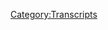 {{Transcript
    | title         = [[423: April 20, 2020]]
    | caption       = [https://knowledgefight.libsyn.com/423-april-20-2020 Listen to this episode on Libsyn]
    | episodeNumber = [[423: April 20, 2020|423]]
    | length        = 01:18:50
}}

{{MessageBox
    | header     = Warning: Bot Generated Content
    | text       = This transcript was automatically generated by transcription software and likely contains many mistakes and misattributions. Please check the audio for definitive quotes, attribution, and context.
    | image      = N3yvass4myg91.webp
    | imagewidth = 50px
    | id         = warning
}}

{{TranscriptBlock
    | name      = Unknown Speaker
    | timestamp = 00:00:00.000
    | text      = I have great respect for knowledge fight, knowledge fight, I'm sick of them posing as
}}

{{TranscriptBlock
    | name      = Unknown Speaker
    | timestamp = 00:00:26.399
    | text      = if they're the good guys saying we are the bad guys, knowledge fight, Dan and Jordan, knowledge
}}

{{TranscriptBlock
    | name      = Unknown Speaker
    | timestamp = 00:00:31.920
    | text      = fight, need money, Andy and Kansas, stop it, it's time to pray, Andy and Kansas you're on the
}}

{{TranscriptBlock
    | name      = Unknown Speaker
    | timestamp = 00:00:48.399
    | text      = air, thanks for holding, I love your words, knowledge fight, knowledgefight.com, I love you,
}}

{{TranscriptBlock
    | name      = Unknown Speaker
    | timestamp = 00:00:59.359
    | text      = hey everybody welcome back to knowledge fight, I'm Dan, I'm Jordan, we're a couple dudes like
}}

{{TranscriptBlock
    | name      = Unknown Speaker
    | timestamp = 00:01:02.320
    | text      = to sit around drink novelty beverages and talk a little bit about Alex Jones, indeed we are Dan,
}}

{{TranscriptBlock
    | name      = Unknown Speaker
    | timestamp = 00:01:06.640
    | text      = Jordan, Dan, Jordan, you got a bright spot today, I do and actually it's not novelty beverage
}}

{{TranscriptBlock
    | name      = Unknown Speaker
    | timestamp = 00:01:10.959
    | text      = related, okay, I got uh some of these seltzers, yes, I've decided, I've decided to declare this
}}

{{TranscriptBlock
    | name      = Unknown Speaker
    | timestamp = 00:01:17.680
    | text      = year the year of the seltzer, the year of the seltzer, five years ago I declared it the year
}}

{{TranscriptBlock
    | name      = Unknown Speaker
    | timestamp = 00:01:21.519
    | text      = of the seltzer and I went buck wild crazy drinking whatever seltzers I could find, yeah, yeah, yeah,
}}

{{TranscriptBlock
    | name      = Unknown Speaker
    | timestamp = 00:01:26.319
    | text      = me and my old buddy Lane Pachell, yeah, yeah, from Chicago now lives in New York, good comic,
}}

{{TranscriptBlock
    | name      = Unknown Speaker
    | timestamp = 00:01:31.120
    | text      = yeah, very fun, at turbo hater on Twitter, the best Twitter handle in the world, and he did,
}}

{{TranscriptBlock
    | name      = Unknown Speaker
    | timestamp = 00:01:37.760
    | text      = yeah, he and I got into a thing where we were taking pictures of all the seltzers we were
}}

{{TranscriptBlock
    | name      = Unknown Speaker
    | timestamp = 00:01:41.920
    | text      = drinking, yeah, getting them back and forth, so I've decided it's the year of the seltzer,
}}

{{TranscriptBlock
    | name      = Unknown Speaker
    | timestamp = 00:01:45.920
    | text      = this quarantine can't hold me back, it has nothing to do with quinine or anything like that,
}}

{{TranscriptBlock
    | name      = Unknown Speaker
    | timestamp = 00:01:50.480
    | text      = I just really like seltzers, every five years it's the year of the seltzer, it's like the Chinese
}}

{{TranscriptBlock
    | name      = Unknown Speaker
    | timestamp = 00:01:55.120
    | text      = New Year, you know, it's the year of the rat, I think that's how we should do it, yeah, the year
}}

{{TranscriptBlock
    | name      = Unknown Speaker
    | timestamp = 00:01:58.239
    | text      = of the seltzer, I like it, 2020 is going to be the year of the seltzer, and in an opening salvo
}}

{{TranscriptBlock
    | name      = Unknown Speaker
    | timestamp = 00:02:04.000
    | text      = of getting down to business on these seltzers, got this AHA, A-H-A, which I actually learned is a
}}

{{TranscriptBlock
    | name      = Unknown Speaker
    | timestamp = 00:02:09.120
    | text      = Coca-Cola product, I didn't realize that, oh god damn it, made me a little bit disappointed,
}}

{{TranscriptBlock
    | name      = Unknown Speaker
    | timestamp = 00:02:12.639
    | text      = I was hoping it was just George Michael's legacy, wham, they got the flavor that seemed the most
}}

{{TranscriptBlock
    | name      = Unknown Speaker
    | timestamp = 00:02:20.240
    | text      = interesting and the most dangerous, yeah, it is a cherry coffee seltzer, and we were talking about
}}

{{TranscriptBlock
    | name      = Unknown Speaker
    | timestamp = 00:02:28.639
    | text      = this beforehand, yeah, that I was scared to try it, I did not know, of course, what it was going
}}

{{TranscriptBlock
    | name      = Unknown Speaker
    | timestamp = 00:02:33.360
    | text      = to be like, and it's fantastic, it really is, I'm drinking one as we speak, I've already almost
}}

{{TranscriptBlock
    | name      = Unknown Speaker
    | timestamp = 00:02:38.080
    | text      = finished it in the past 10 minutes, it's quite delicious, because the coffee flavor isn't really
}}

{{TranscriptBlock
    | name      = Unknown Speaker
    | timestamp = 00:02:42.000
    | text      = coffee, it kind of comes off like a chocolatey kind of thing, almost like a chocolate covered
}}

{{TranscriptBlock
    | name      = Unknown Speaker
    | timestamp = 00:02:45.919
    | text      = cherry, but not overly sweet, it's very good, it's a fine seltzer, and I'm not disappointed to have a
}}

{{TranscriptBlock
    | name      = Unknown Speaker
    | timestamp = 00:02:52.319
    | text      = couple more of them left in the fridge, I like it, anyway, the reason this is a bright spot is
}}

{{TranscriptBlock
    | name      = Unknown Speaker
    | timestamp = 00:02:56.000
    | text      = because we're starting off the year the seltzer real strong, absolutely, second, first good
}}

{{TranscriptBlock
    | name      = Unknown Speaker
    | timestamp = 00:02:59.840
    | text      = seltzer of the year, second, you've got to take, the whole idea of these bright spots was kind of
}}

{{TranscriptBlock
    | name      = Unknown Speaker
    | timestamp = 00:03:04.400
    | text      = to like take and celebrate little things that are almost meaningless, that are still, yeah,
}}

{{TranscriptBlock
    | name      = Unknown Speaker
    | timestamp = 00:03:10.000
    | text      = they're still really nice, yeah, and like, you know, you can buy a flavor like cherry coffee,
}}

{{TranscriptBlock
    | name      = Unknown Speaker
    | timestamp = 00:03:14.960
    | text      = and you're like, I don't fucking know how this is going to go, right, and when it goes well,
}}

{{TranscriptBlock
    | name      = Unknown Speaker
    | timestamp = 00:03:18.479
    | text      = you've got to take a moment and say thank you, universe, you have, you have kept me on a good
}}

{{TranscriptBlock
    | name      = Unknown Speaker
    | timestamp = 00:03:23.280
    | text      = path, or something, I don't know, we were in the store when we, when you bought these, and like,
}}

{{TranscriptBlock
    | name      = Unknown Speaker
    | timestamp = 00:03:29.120
    | text      = the only, the only argument I could come up with is, this sounds so crazy, the only reason it could
}}

{{TranscriptBlock
    | name      = Unknown Speaker
    | timestamp = 00:03:35.120
    | text      = possibly exist is because it has to be good, right, right, there's no way that anybody would
}}

{{TranscriptBlock
    | name      = Unknown Speaker
    | timestamp = 00:03:39.680
    | text      = be like, well, let's put coffee and black cherry in there, and have it taste like shit, and then
}}

{{TranscriptBlock
    | name      = Unknown Speaker
    | timestamp = 00:03:43.120
    | text      = put it in the store, the thinking was like, it's not like some weirdo makes these, it's a company,
}}

{{TranscriptBlock
    | name      = Unknown Speaker
    | timestamp = 00:03:48.240
    | text      = yeah, yeah, they have to have a boardroom where people sit around, it's like cherry coffee,
}}

{{TranscriptBlock
    | name      = Unknown Speaker
    | timestamp = 00:03:52.719
    | text      = is this a good idea, I don't think it is, let's try it, yeah, of course, yeah, it's good, but I've
}}

{{TranscriptBlock
    | name      = Unknown Speaker
    | timestamp = 00:03:57.759
    | text      = also been burned, some of those other ones, sure, I don't know if I should put them on blast,
}}

{{TranscriptBlock
    | name      = Unknown Speaker
    | timestamp = 00:04:02.560
    | text      = I think so, it's the year of the seltzer, that means it's also the year, I don't like spin drift,
}}

{{TranscriptBlock
    | name      = Unknown Speaker
    | timestamp = 00:04:10.240
    | text      = we got them, all right, anyway, what's your bright spot, over the weekend was a corona relief done
}}

{{TranscriptBlock
    | name      = Unknown Speaker
    | timestamp = 00:04:16.639
    | text      = quick, which is the video game, yeah, the video game thing, they, they had the summer games done
}}

{{TranscriptBlock
    | name      = Unknown Speaker
    | timestamp = 00:04:21.839
    | text      = quick, line up, all set up, and they couldn't do it, obviously, so instead they did a quarantine
}}

{{TranscriptBlock
    | name      = Unknown Speaker
    | timestamp = 00:04:27.120
    | text      = speed run fundraiser that they hastily assembled, and they wound up raising a ton of money on a
}}

{{TranscriptBlock
    | name      = Unknown Speaker
    | timestamp = 00:04:33.839
    | text      = last minute thing, and it just makes me feel really good that people can just fucking decide
}}

{{TranscriptBlock
    | name      = Unknown Speaker
    | timestamp = 00:04:38.720
    | text      = to, as a community, be like, let's fucking do this, let's just put it together in less than a
}}

{{TranscriptBlock
    | name      = Unknown Speaker
    | timestamp = 00:04:43.680
    | text      = few weeks, and have it go off pretty well, that was awesome, yeah, shout out, absolutely, video
}}

{{TranscriptBlock
    | name      = Unknown Speaker
    | timestamp = 00:04:48.720
    | text      = game dorks, yeah, there was a guy who played, I can't remember the name of it, pump it up,
}}

{{TranscriptBlock
    | name      = Unknown Speaker
    | timestamp = 00:04:53.839
    | text      = and he played, it's like, it's like Dance Dance Revolution, like Parappa the Rapper, a little bit,
}}

{{TranscriptBlock
    | name      = Unknown Speaker
    | timestamp = 00:04:58.720
    | text      = yeah, it's like a rhythm game, that kind of thing, and he played it for an hour straight,
}}

{{TranscriptBlock
    | name      = Unknown Speaker
    | timestamp = 00:05:03.600
    | text      = and it is the most complicated thing that I've ever, he's an incredible tap dancer,
}}

{{TranscriptBlock
    | name      = Unknown Speaker
    | timestamp = 00:05:08.639
    | text      = I remember Parappa the Rapper, I don't know, because it was ubiquitous for a while, very much,
}}

{{TranscriptBlock
    | name      = Unknown Speaker
    | timestamp = 00:05:15.439
    | text      = may have been, yeah, all right, well, shout out to those bright spots, yeah, yeah, yeah,
}}

{{TranscriptBlock
    | name      = Unknown Speaker
    | timestamp = 00:05:19.120
    | text      = um, so, Jordan, today, we're gonna get an interesting episode to go over, we got April 20th,
}}

{{TranscriptBlock
    | name      = Unknown Speaker
    | timestamp = 00:05:24.000
    | text      = 2020, I'm Dan, this is 420, hey, all right, nice, goddamn it, so, before we get down to that,
}}

{{TranscriptBlock
    | name      = Unknown Speaker
    | timestamp = 00:05:30.639
    | text      = we're going to take a look, and look in the box, and see who's supporting the show, and say thank
}}

{{TranscriptBlock
    | name      = Unknown Speaker
    | timestamp = 00:05:35.439
    | text      = you, anyway, first of all, David, thank you so much, you're now a policy wonk, I'm a policy wonk,
}}

{{TranscriptBlock
    | name      = Unknown Speaker
    | timestamp = 00:05:40.399
    | text      = thank you very much, David, David, next, Steve, thank you so much, you're now a policy wonk,
}}

{{TranscriptBlock
    | name      = Unknown Speaker
    | timestamp = 00:05:44.000
    | text      = I'm a policy wonk, next, first name Phil, last name, your hand, thank you so much, you're now
}}

{{TranscriptBlock
    | name      = Unknown Speaker
    | timestamp = 00:05:50.240
    | text      = a policy wonk, I'm a policy wonk, thank you very much, Phil, your hand, thank you so much, next,
}}

{{TranscriptBlock
    | name      = Unknown Speaker
    | timestamp = 00:05:54.800
    | text      = Laura, thank you, so much, you're now a policy wonk, I'm a policy wonk, thanks, Laura, thanks,
}}

{{TranscriptBlock
    | name      = Unknown Speaker
    | timestamp = 00:05:58.480
    | text      = Laura, next, Steven, thank you so much, you're now policy wonk, I'm a policy wonk, thank you very
}}

{{TranscriptBlock
    | name      = Unknown Speaker
    | timestamp = 00:06:02.480
    | text      = much, Steven, you got a Steve and a Steven, you got a Steven, a Steven, and Tara or Tara, that's
}}

{{TranscriptBlock
    | name      = Unknown Speaker
    | timestamp = 00:06:07.040
    | text      = one of those that always gives me trouble, could be anything, the United States of Tara,
}}

{{TranscriptBlock
    | name      = Unknown Speaker
    | timestamp = 00:06:10.399
    | text      = could be Tara Banks. You never know. Don't want to pronounce it wrong, but Tara slash Tara,
}}

{{TranscriptBlock
    | name      = Unknown Speaker
    | timestamp = 00:06:15.680
    | text      = thank you so much. You're now a policy wonk. I'm a policy wonk. Thank you very much. Then finally,
}}

{{TranscriptBlock
    | name      = Unknown Speaker
    | timestamp = 00:06:20.639
    | text      = like I say, thank you to a couple of people who donated on elevated level. We appreciate that
}}

{{TranscriptBlock
    | name      = Unknown Speaker
    | timestamp = 00:06:23.600
    | text      = very much. So first of all, Jeffrey, thank you so much. You are now a technocrat. Stoli, thank you
}}

{{TranscriptBlock
    | name      = Unknown Speaker
    | timestamp = 00:06:28.800
    | text      = so much. You are now a technocrat and Raleigh live show. I'll bring a quarantine bubble for Thomas.
}}

{{TranscriptBlock
    | name      = Unknown Speaker
    | timestamp = 00:06:34.319
    | text      = Thank you so much. You are now a technocrat. I'm a policy wonk. Crikey mate. That's fantastic. Have
}}

{{TranscriptBlock
    | name      = Unknown Speaker
    | timestamp = 00:06:39.439
    | text      = yourself a brew. How's your 401k doing, bro? All right, we got to go full tilt boogie on this
}}

{{TranscriptBlock
    | name      = Unknown Speaker
    | timestamp = 00:06:43.920
    | text      = Watson. All right, let's just get down to business. We ain't making that money off that heroin.
}}

{{TranscriptBlock
    | name      = Unknown Speaker
    | timestamp = 00:06:48.160
    | text      = Why are you pimped so good? My neck is freakishly large. I declare info war on you. Thank you so
}}

{{TranscriptBlock
    | name      = Unknown Speaker
    | timestamp = 00:06:54.879
    | text      = much, Jeffrey. Thank you so much Stoli. And thank you so much Raleigh live show. I'll bring a
}}

{{TranscriptBlock
    | name      = Unknown Speaker
    | timestamp = 00:06:58.560
    | text      = quarantine bubble for Thomas. Thank you very much to all three of you. Thomas, I assume. Yeah. If
}}

{{TranscriptBlock
    | name      = Unknown Speaker
    | timestamp = 00:07:03.120
    | text      = you're out there listening to you like this show and what we do, we can do that by going to our
}}

{{TranscriptBlock
    | name      = Unknown Speaker
    | timestamp = 00:07:06.560
    | text      = website knowledgefight.com, clicking the button to support the show. We would appreciate it. Or
}}

{{TranscriptBlock
    | name      = Unknown Speaker
    | timestamp = 00:07:09.759
    | text      = please feel free to direct that energy towards a local charity in your area that will help the
}}

{{TranscriptBlock
    | name      = Unknown Speaker
    | timestamp = 00:07:13.839
    | text      = people who are directly affected in the worst ways by the trouble. Yes, we greatly support
}}

{{TranscriptBlock
    | name      = Unknown Speaker
    | timestamp = 00:07:19.279
    | text      = either decision. So Jordan, it's April 20th. It's 4 20 on Alex's show. And so I figured maybe we
}}

{{TranscriptBlock
    | name      = Unknown Speaker
    | timestamp = 00:07:28.639
    | text      = should start off with some chill music to get in the mood. I think I feel like Alex would appreciate
}}

{{TranscriptBlock
    | name      = Unknown Speaker
    | timestamp = 00:07:34.480
    | text      = that little. Yes. All right. Okay. We're doing this. All right. I did your favorite style of
}}

{{TranscriptBlock
    | name      = Unknown Speaker
    | timestamp = 00:07:55.360
    | text      = music, Dan. I don't think the three 11 is reggae. It's not. It's just the thing that would make
}}

{{TranscriptBlock
    | name      = Unknown Speaker
    | timestamp = 00:08:00.800
    | text      = Alex the least chill out of anything in the world. People who smoke a lot of weed often like three
}}

{{TranscriptBlock
    | name      = Unknown Speaker
    | timestamp = 00:08:06.800
    | text      = 11 and it makes Alex lose his shit and storm off his show. I do not like three 11. No, I'm not a
}}

{{TranscriptBlock
    | name      = Unknown Speaker
    | timestamp = 00:08:13.360
    | text      = big fan of either, but so here, before we get down to the actual clips from today's episode, here's
}}

{{TranscriptBlock
    | name      = Unknown Speaker
    | timestamp = 00:08:18.639
    | text      = an out of context drop from the show. I had to get my hair cut Saturday on the black market.
}}

{{TranscriptBlock
    | name      = Unknown Speaker
    | timestamp = 00:08:25.199
    | text      = Had a fellow come into the office and cut my hair. It's a black market haircut, man.
}}

{{TranscriptBlock
    | name      = Unknown Speaker
    | timestamp = 00:08:29.040
    | text      = That's wild. What's fun about that. Had to download a tour browser to connect to the dark
}}

{{TranscriptBlock
    | name      = Unknown Speaker
    | timestamp = 00:08:35.840
    | text      = web to get a haircut to pay for it in bitcoin. The thing that's really crazy about this is Alex's
}}

{{TranscriptBlock
    | name      = Unknown Speaker
    | timestamp = 00:08:41.360
    | text      = buzzes. He doesn't need anyone to cut his hair. Like I understand a lot of these people who are
}}

{{TranscriptBlock
    | name      = Unknown Speaker
    | timestamp = 00:08:47.519
    | text      = out there like protesting with their son. I mean, I don't understand them, but I get the like,
}}

{{TranscriptBlock
    | name      = Unknown Speaker
    | timestamp = 00:08:51.519
    | text      = I want to get a haircut. They have like a really complicated hair. Sure. Sure. Sure. Alex could
}}

{{TranscriptBlock
    | name      = Unknown Speaker
    | timestamp = 00:08:55.360
    | text      = just take some clippers and five minutes. I'm saying that as someone who buzzes his head
}}

{{TranscriptBlock
    | name      = Unknown Speaker
    | timestamp = 00:09:02.399
    | text      = at this point, I would not need anyone to come do it. That would be a waste of money.
}}

{{TranscriptBlock
    | name      = Unknown Speaker
    | timestamp = 00:09:06.480
    | text      = Dan, he's a media personality. He needs the finest buzz haircut. There's literally no difference.
}}

{{TranscriptBlock
    | name      = Unknown Speaker
    | timestamp = 00:09:14.000
    | text      = So Alex starts off the show ranting a bit about vaccines and apparently it turns out that some
}}

{{TranscriptBlock
    | name      = Unknown Speaker
    | timestamp = 00:09:20.399
    | text      = vaccines are, you know, they're not really vaccines. What they do is they, you know, they eat
}}

{{TranscriptBlock
    | name      = Unknown Speaker
    | timestamp = 00:09:25.360
    | text      = parts of your brain. Sure. And this is important because the globalists want to use these vaccines
}}

{{TranscriptBlock
    | name      = Unknown Speaker
    | timestamp = 00:09:31.840
    | text      = in order to make sure that people no longer have the parts of their brain that are spiritual.
}}

{{TranscriptBlock
    | name      = Unknown Speaker
    | timestamp = 00:09:37.200
    | text      = That's the part of the brain that these vaccines attack. So you get the vaccine, you'll no longer
}}

{{TranscriptBlock
    | name      = Unknown Speaker
    | timestamp = 00:09:41.039
    | text      = be able to connect with God. They demand you worship the world government, the mark of the
}}

{{TranscriptBlock
    | name      = Unknown Speaker
    | timestamp = 00:09:45.759
    | text      = beast. They demand that you take vaccines into your body that have engineered live viruses that
}}

{{TranscriptBlock
    | name      = Unknown Speaker
    | timestamp = 00:09:52.240
    | text      = literally eat parts of your brain associated with religious and high brainwave events.
}}

{{TranscriptBlock
    | name      = Unknown Speaker
    | timestamp = 00:10:02.320
    | text      = Yes, ladies and gentlemen, that's what's going to be in Bill and Melinda Gates vaccine. Okay.
}}

{{TranscriptBlock
    | name      = Unknown Speaker
    | timestamp = 00:10:07.679
    | text      = I don't even care. So yeah, but this, this is interesting because, you know, in his conception,
}}

{{TranscriptBlock
    | name      = Unknown Speaker
    | timestamp = 00:10:15.279
    | text      = these vaccines are going in in order to disrupt the connection between yourself and the divine.
}}

{{TranscriptBlock
    | name      = Unknown Speaker
    | timestamp = 00:10:20.399
    | text      = Yeah. Which is weird. It's very weird. So spiritual is no longer a kind of nebulous
}}

{{TranscriptBlock
    | name      = Unknown Speaker
    | timestamp = 00:10:26.480
    | text      = concept. There is a, like the medulla oblongata. If you fuck with that a little bit, God can no
}}

{{TranscriptBlock
    | name      = Unknown Speaker
    | timestamp = 00:10:31.759
    | text      = longer talk to you. That is what Alex believes. Okay. There's some sort of a, like maybe
}}

{{TranscriptBlock
    | name      = Unknown Speaker
    | timestamp = 00:10:36.399
    | text      = electrochemical transmission that is God speaking to you or something. It's not actually spiritual.
}}

{{TranscriptBlock
    | name      = Unknown Speaker
    | timestamp = 00:10:42.480
    | text      = It's all very mechanical. I do like the sci-fi church. I like the sci-fi churches where it's
}}

{{TranscriptBlock
    | name      = Unknown Speaker
    | timestamp = 00:10:47.120
    | text      = like, there's a physical explanation for why God is talking to you. It's a little weird. I'm not
}}

{{TranscriptBlock
    | name      = Unknown Speaker
    | timestamp = 00:10:52.399
    | text      = into it. And I just reject Alex has a big narrative today and it takes most of the show. Yeah. And
}}

{{TranscriptBlock
    | name      = Unknown Speaker
    | timestamp = 00:11:01.200
    | text      = I'll be honest, I'm not going to play him repeating it over and over again, but it does set him off
}}

{{TranscriptBlock
    | name      = Unknown Speaker
    | timestamp = 00:11:06.159
    | text      = onto a really fucked up sort of space. Publicly the very groups that engineered COVID-19 and
}}

{{TranscriptBlock
    | name      = Unknown Speaker
    | timestamp = 00:11:13.120
    | text      = launched it and created the hysteria and now demand the lockdown are the groups that have
}}

{{TranscriptBlock
    | name      = Unknown Speaker
    | timestamp = 00:11:18.799
    | text      = the vaccines already prepared. The virus is already patented. The under the skin inoculations
}}

{{TranscriptBlock
    | name      = Unknown Speaker
    | timestamp = 00:11:25.120
    | text      = with the vaccine to track that you've had the vaccine that will then be used as a digital
}}

{{TranscriptBlock
    | name      = Unknown Speaker
    | timestamp = 00:11:29.440
    | text      = system for a digital currency with all 7 million people forcibly inoculated with Bill and Melinda
}}

{{TranscriptBlock
    | name      = Unknown Speaker
    | timestamp = 00:11:35.600
    | text      = Gates, his worldwide computer operating system under the skin. So you're allowed to buy and sell
}}

{{TranscriptBlock
    | name      = Unknown Speaker
    | timestamp = 00:11:42.080
    | text      = at the same time. It is the currency. It's all been announced in patent 2020 zero six, zero six,
}}

{{TranscriptBlock
    | name      = Unknown Speaker
    | timestamp = 00:11:53.600
    | text      = zero six. You cannot make that up. So this is based on something that's been floating
}}

{{TranscriptBlock
    | name      = Unknown Speaker
    | timestamp = 00:12:01.120
    | text      = around in the paranoid right wing online world a little bit recently. And it's the allegation
}}

{{TranscriptBlock
    | name      = Unknown Speaker
    | timestamp = 00:12:05.279
    | text      = that Microsoft had applied for a patent that was essentially the mark of the beast. Hey, why not?
}}

{{TranscriptBlock
    | name      = Unknown Speaker
    | timestamp = 00:12:10.399
    | text      = The only real evidence that's provided for this traces back to a patent on patent scope numbered
}}

{{TranscriptBlock
    | name      = Unknown Speaker
    | timestamp = 00:12:15.440
    | text      = 2020 zero six, zero six, zero six, or at least it appears to be. And it's for a quote cryptocurrency
}}

{{TranscriptBlock
    | name      = Unknown Speaker
    | timestamp = 00:12:22.080
    | text      = system using body activity data. I read over this thing and it seems really fucked up. And it's
}}

{{TranscriptBlock
    | name      = Unknown Speaker
    | timestamp = 00:12:26.799
    | text      = something that I would be totally opposed to, but it doesn't seem like the mark of the beast.
}}

{{TranscriptBlock
    | name      = Unknown Speaker
    | timestamp = 00:12:30.639
    | text      = It really seems more like a patent for maybe not even something that's real yet, but a technology
}}

{{TranscriptBlock
    | name      = Unknown Speaker
    | timestamp = 00:12:36.080
    | text      = that would allow biometric data to be used in Bitcoin mining computations, which a person
}}

{{TranscriptBlock
    | name      = Unknown Speaker
    | timestamp = 00:12:40.960
    | text      = could then be awarded for if they wanted to allow their biometric data to be used for said
}}

{{TranscriptBlock
    | name      = Unknown Speaker
    | timestamp = 00:12:45.200
    | text      = computations. So basically like you would have a stimulus from the operation or whatever, and then
}}

{{TranscriptBlock
    | name      = Unknown Speaker
    | timestamp = 00:12:52.080
    | text      = your rising heart rate or whatever would somehow be used in the computation of the Bitcoin mining.
}}

{{TranscriptBlock
    | name      = Unknown Speaker
    | timestamp = 00:12:57.120
    | text      = Right. So instead of like giant servers, it would be using humans like the matrix,
}}

{{TranscriptBlock
    | name      = Unknown Speaker
    | timestamp = 00:13:02.399
    | text      = like is as a energy source to farm Bitcoin. I don't know about energy source, but yeah,
}}

{{TranscriptBlock
    | name      = Unknown Speaker
    | timestamp = 00:13:08.159
    | text      = I mean something along those lines. I'm not into it. Yeah. But it also doesn't seem as like
}}

{{TranscriptBlock
    | name      = Unknown Speaker
    | timestamp = 00:13:15.600
    | text      = sci-fi and fucked up as the matrix. Right. And also the whole thing that Alex is saying,
}}

{{TranscriptBlock
    | name      = Unknown Speaker
    | timestamp = 00:13:20.639
    | text      = it's like, this would be the mark of the beast that you need to buy and sell. It also doesn't
}}

{{TranscriptBlock
    | name      = Unknown Speaker
    | timestamp = 00:13:23.519
    | text      = seem like that either. Right. Like I said, it seems fucked up, but if it were something that
}}

{{TranscriptBlock
    | name      = Unknown Speaker
    | timestamp = 00:13:28.080
    | text      = people were choosing to do, like participate in this, I don't really know if I'd call it wrong or
}}

{{TranscriptBlock
    | name      = Unknown Speaker
    | timestamp = 00:13:33.679
    | text      = evil. I would need more evidence that this had any kind of applications outside of what it appears to
}}

{{TranscriptBlock
    | name      = Unknown Speaker
    | timestamp = 00:13:38.240
    | text      = be for me to be too worried about it, or even that they can do this. When you file a patent,
}}

{{TranscriptBlock
    | name      = Unknown Speaker
    | timestamp = 00:13:43.039
    | text      = that doesn't mean that you have the technology. It just means down the road we might be able to.
}}

{{TranscriptBlock
    | name      = Unknown Speaker
    | timestamp = 00:13:48.480
    | text      = However, there's another issue and that is that I don't think that this patent number
}}

{{TranscriptBlock
    | name      = Unknown Speaker
    | timestamp = 00:13:52.799
    | text      = is what Alex thinks it is. All that traces back to this post on patent scope. But if you search the
}}

{{TranscriptBlock
    | name      = Unknown Speaker
    | timestamp = 00:13:58.879
    | text      = US patent office, you have a real hard time coming up with that patent number. There's a number of
}}

{{TranscriptBlock
    | name      = Unknown Speaker
    | timestamp = 00:14:04.000
    | text      = problems. The first is that patents are numbered beginning with the year of the patent. So it would
}}

{{TranscriptBlock
    | name      = Unknown Speaker
    | timestamp = 00:14:08.080
    | text      = start with 2020. However, the alleged patent... I'm patent. This is 2020. The alleged patent 060606,
}}

{{TranscriptBlock
    | name      = Unknown Speaker
    | timestamp = 00:14:15.919
    | text      = that's six digits long. Patents begin with 2020 and then are followed by seven digits. So this
}}

{{TranscriptBlock
    | name      = Unknown Speaker
    | timestamp = 00:14:21.679
    | text      = wouldn't be a valid patent number. Another gigantic problem is that the number doesn't
}}

{{TranscriptBlock
    | name      = Unknown Speaker
    | timestamp = 00:14:26.320
    | text      = make sense. For context, an application for a patent filed on April 16th is numbered 2020-0119982.
}}

{{TranscriptBlock
    | name      = Unknown Speaker
    | timestamp = 00:14:34.879
    | text      = So you can tell that we are nowhere near patent starting with 06. It took me forever to find,
}}

{{TranscriptBlock
    | name      = Unknown Speaker
    | timestamp = 00:14:40.480
    | text      = but if you search the US patent and trademark office, you can find the actual US patent number,
}}

{{TranscriptBlock
    | name      = Unknown Speaker
    | timestamp = 00:14:44.879
    | text      = which is 2020-0097951. The number 2020-06-06-06 is not a patent number. It's the publication number
}}

{{TranscriptBlock
    | name      = Unknown Speaker
    | timestamp = 00:14:55.440
    | text      = provided by the World Intellectual Property Office. The patent exists in the United States,
}}

{{TranscriptBlock
    | name      = Unknown Speaker
    | timestamp = 00:15:00.399
    | text      = but in line with the Patent Cooperation Treaty, people can file their patents with the World
}}

{{TranscriptBlock
    | name      = Unknown Speaker
    | timestamp = 00:15:04.799
    | text      = Intellectual Property Office in order to protect their intellectual property in 184 countries that
}}

{{TranscriptBlock
    | name      = Unknown Speaker
    | timestamp = 00:15:09.919
    | text      = are members of that treaty. So I guess the bottom line on this is that I don't care. Every year,
}}

{{TranscriptBlock
    | name      = Unknown Speaker
    | timestamp = 00:15:16.559
    | text      = some patent ends up with that number, and describing some kind of significance to it
}}

{{TranscriptBlock
    | name      = Unknown Speaker
    | timestamp = 00:15:20.080
    | text      = seems pretty arbitrary. Every year, some patent is numbered 42069 or 911. It doesn't mean anything.
}}

{{TranscriptBlock
    | name      = Unknown Speaker
    | timestamp = 00:15:27.759
    | text      = Also, this is not the patent number, and even if it were, a person applying for a patent doesn't
}}

{{TranscriptBlock
    | name      = Unknown Speaker
    | timestamp = 00:15:31.919
    | text      = control the numbering of their application. As far as I can tell, the defining characteristic
}}

{{TranscriptBlock
    | name      = Unknown Speaker
    | timestamp = 00:15:36.480
    | text      = of the biblical Mark of the Beast is that it's something that you will need to be allowed to
}}

{{TranscriptBlock
    | name      = Unknown Speaker
    | timestamp = 00:15:40.720
    | text      = buy and sell things. This patent is not for something that you need to buy or sell things,
}}

{{TranscriptBlock
    | name      = Unknown Speaker
    | timestamp = 00:15:44.720
    | text      = so on that basis, it just doesn't match up. Add to that that the application number games,
}}

{{TranscriptBlock
    | name      = Unknown Speaker
    | timestamp = 00:15:49.279
    | text      = you know, this whole thing, I just end up in a position where my feeling is I don't give a shit.
}}

{{TranscriptBlock
    | name      = Unknown Speaker
    | timestamp = 00:15:53.759
    | text      = But there's an important point to consider here. If Alex is reporting things like the Mark of the
}}

{{TranscriptBlock
    | name      = Unknown Speaker
    | timestamp = 00:15:58.960
    | text      = Beast being here and real and this specific thing, then there can't really be any confusion
}}

{{TranscriptBlock
    | name      = Unknown Speaker
    | timestamp = 00:16:04.720
    | text      = about how there's not much road left in front of him. Where do you go after you've escalated your
}}

{{TranscriptBlock
    | name      = Unknown Speaker
    | timestamp = 00:16:09.279
    | text      = rhetoric so extremely that you've reached the last book of the Bible? When your end times,
}}

{{TranscriptBlock
    | name      = Unknown Speaker
    | timestamp = 00:16:14.720
    | text      = and when it doesn't happen, how does Alex ever try again? Like, it's one thing to pretend that
}}

{{TranscriptBlock
    | name      = Unknown Speaker
    | timestamp = 00:16:19.519
    | text      = his dumb radio show averted a gun grab. It's another to pretend that he held back literal
}}

{{TranscriptBlock
    | name      = Unknown Speaker
    | timestamp = 00:16:23.600
    | text      = Armageddon. I think that's one of the essential problems of mixing political conspiracy with
}}

{{TranscriptBlock
    | name      = Unknown Speaker
    | timestamp = 00:16:28.639
    | text      = religious fanaticism. Political conspiracy is an endlessly flowing, self-perpetuating,
}}

{{TranscriptBlock
    | name      = Unknown Speaker
    | timestamp = 00:16:33.759
    | text      = and never-ending road. There's always another secret player you can pin things on if your
}}

{{TranscriptBlock
    | name      = Unknown Speaker
    | timestamp = 00:16:37.919
    | text      = existing theories start to look unsatisfying. But there's really never anything definitive
}}

{{TranscriptBlock
    | name      = Unknown Speaker
    | timestamp = 00:16:42.879
    | text      = and ultimate about political conspiracies. Religious fanaticism, on the other hand,
}}

{{TranscriptBlock
    | name      = Unknown Speaker
    | timestamp = 00:16:47.120
    | text      = is a car that's driving directly toward a conclusion. It's fine to use religious
}}

{{TranscriptBlock
    | name      = Unknown Speaker
    | timestamp = 00:16:51.600
    | text      = fanaticism to tease your audience or to augment your narratives a little, but once it becomes a
}}

{{TranscriptBlock
    | name      = Unknown Speaker
    | timestamp = 00:16:55.840
    | text      = central component, as it appears to be right now with Alex, it's only a matter of time before
}}

{{TranscriptBlock
    | name      = Unknown Speaker
    | timestamp = 00:16:59.919
    | text      = you're wrong. And at that point, it's really hard to explain away your errors. Like, you're someone
}}

{{TranscriptBlock
    | name      = Unknown Speaker
    | timestamp = 00:17:04.480
    | text      = like Harold Camping, you know, that guy who, like, said the end is on this date. You can say that
}}

{{TranscriptBlock
    | name      = Unknown Speaker
    | timestamp = 00:17:08.880
    | text      = you miscalculated the date or something. You'll have a retention problem. You'll lose some people's
}}

{{TranscriptBlock
    | name      = Unknown Speaker
    | timestamp = 00:17:13.759
    | text      = faith. But you can move forward with, like, I miscalculated. What's Alex gonna do? And it's,
}}

{{TranscriptBlock
    | name      = Unknown Speaker
    | timestamp = 00:17:18.000
    | text      = like, this isn't anything. I mean, he could say that God was like, ah, gotcha. Maybe. Fooled you
}}

{{TranscriptBlock
    | name      = Unknown Speaker
    | timestamp = 00:17:32.400
    | text      = on this one. So this seems like a bad narrative to me, even from Alex's perspective. It seems
}}

{{TranscriptBlock
    | name      = Unknown Speaker
    | timestamp = 00:17:37.279
    | text      = all right in the short term, kind of, but what happens when it goes nowhere? I can understand,
}}

{{TranscriptBlock
    | name      = Unknown Speaker
    | timestamp = 00:17:41.519
    | text      = you know, like, if things don't work out, you can let a little trivial xenophobia-based narrative
}}

{{TranscriptBlock
    | name      = Unknown Speaker
    | timestamp = 00:17:46.319
    | text      = drop. But this is the mark of the beast. You can't move on from, like, this piece of the book of
}}

{{TranscriptBlock
    | name      = Unknown Speaker
    | timestamp = 00:17:52.480
    | text      = Revelation being fulfilled. It kind of demands continued coverage and the train is on the tracks.
}}

{{TranscriptBlock
    | name      = Unknown Speaker
    | timestamp = 00:17:58.640
    | text      = I don't know. I think they, what, every five years we've got a new mark of the beast. Everybody's,
}}

{{TranscriptBlock
    | name      = Unknown Speaker
    | timestamp = 00:18:04.319
    | text      = like, Fox News even has a graphic that's, like, some people are saying this is the new mark of
}}

{{TranscriptBlock
    | name      = Unknown Speaker
    | timestamp = 00:18:08.559
    | text      = the beast. Like, I think my question is... Jordan, it's one thing to say some people are saying this
}}

{{TranscriptBlock
    | name      = Unknown Speaker
    | timestamp = 00:18:14.160
    | text      = is the mark of the beast and that glib, like, sort of almost local news human interest story kind of
}}

{{TranscriptBlock
    | name      = Unknown Speaker
    | timestamp = 00:18:18.720
    | text      = way and Alex to be like, we have definitively proven that this is the mark of the beast. Yeah,
}}

{{TranscriptBlock
    | name      = Unknown Speaker
    | timestamp = 00:18:23.920
    | text      = but he could just be like, ah, we were having, we were having debates on the patent number.
}}

{{TranscriptBlock
    | name      = Unknown Speaker
    | timestamp = 00:18:30.240
    | text      = No, I agree with you that that will be something, but it's so pathetic. Yeah, it's really sad. It's
}}

{{TranscriptBlock
    | name      = Unknown Speaker
    | timestamp = 00:18:35.759
    | text      = pathetic to escalate to, like, I am discussing the ultimate fulfillment of my religion's prophetic
}}

{{TranscriptBlock
    | name      = Unknown Speaker
    | timestamp = 00:18:42.240
    | text      = vision of the end times and then, like, we know eventually if he's still on the air we'll do
}}

{{TranscriptBlock
    | name      = Unknown Speaker
    | timestamp = 00:18:47.119
    | text      = something like that. Sure, sure, sure. He'll cop out and pretend like, I didn't say it was the mark
}}

{{TranscriptBlock
    | name      = Unknown Speaker
    | timestamp = 00:18:50.480
    | text      = of the beast. Right. That's what they wanted you to think. They're taking it out of context.
}}

{{TranscriptBlock
    | name      = Unknown Speaker
    | timestamp = 00:18:56.160
    | text      = I find it, I find it kind of weird and maybe sacrilegious that it seems like he's removing
}}

{{TranscriptBlock
    | name      = Unknown Speaker
    | timestamp = 00:19:01.519
    | text      = faith from the entire religious process. Like, he even, like, with the, with the brain shit,
}}

{{TranscriptBlock
    | name      = Unknown Speaker
    | timestamp = 00:19:06.480
    | text      = like, he's adding midichlorians. Yeah. Like, that's what the brain stuff is. It's like,
}}

{{TranscriptBlock
    | name      = Unknown Speaker
    | timestamp = 00:19:10.400
    | text      = there's no such thing as faith. Some of our listeners have pointed out on a number of
}}

{{TranscriptBlock
    | name      = Unknown Speaker
    | timestamp = 00:19:13.119
    | text      = occasions that Alex is clearly a prequels guy. That's true. So that kind of makes sense. That
}}

{{TranscriptBlock
    | name      = Unknown Speaker
    | timestamp = 00:19:18.960
    | text      = does kind of make sense. If he's more into the Star Wars prequels, then there is more of a
}}

{{TranscriptBlock
    | name      = Unknown Speaker
    | timestamp = 00:19:23.359
    | text      = science-y, like, yeah. And the mark of the beast has a fucking patent. That's so lame. That's so
}}

{{TranscriptBlock
    | name      = Unknown Speaker
    | timestamp = 00:19:29.200
    | text      = lame that God's ultimate arbiter requires a fucking patent. Well, that's because, like,
}}

{{TranscriptBlock
    | name      = Unknown Speaker
    | timestamp = 00:19:35.359
    | text      = that whole, like, they have to tell you what they're doing thing. The patent number is a
}}

{{TranscriptBlock
    | name      = Unknown Speaker
    | timestamp = 00:19:38.799
    | text      = little wink for those, like, Alex, who can see through the bullshit. Man. Or whatever. The
}}

{{TranscriptBlock
    | name      = Unknown Speaker
    | timestamp = 00:19:43.279
    | text      = devil's lame, then. The devil, the devil needs to get up some, some new creativity. Totally.
}}

{{TranscriptBlock
    | name      = Unknown Speaker
    | timestamp = 00:19:49.279
    | text      = So Alex isn't just, like, basing this on nothing, man. The 666 stuff. It does sound like he's
}}

{{TranscriptBlock
    | name      = Unknown Speaker
    | timestamp = 00:19:53.680
    | text      = basing it on nothing. It's really important. I really think he's basing it on nothing. He's
}}

{{TranscriptBlock
    | name      = Unknown Speaker
    | timestamp = 00:19:56.640
    | text      = basing it on math. Are you sure? Oh. And if you do 33 pi 666, talk to mathematicians, it does
}}

{{TranscriptBlock
    | name      = Unknown Speaker
    | timestamp = 00:20:02.799
    | text      = build in some secret combination into some secret number that is the highest secret of
}}

{{TranscriptBlock
    | name      = Unknown Speaker
    | timestamp = 00:20:08.160
    | text      = the Illuminati. And that they want implanted in us as part of a ritual to have us merge
}}

{{TranscriptBlock
    | name      = Unknown Speaker
    | timestamp = 00:20:14.880
    | text      = under that system and then be directed as the Egyptians believed by the sun god.
}}

{{TranscriptBlock
    | name      = Unknown Speaker
    | timestamp = 00:20:20.640
    | text      = Okay. I feel like Alex might be high. Is Ra out here? It's 420 shows. Alex is just pulling out
}}

{{TranscriptBlock
    | name      = Unknown Speaker
    | timestamp = 00:20:28.160
    | text      = numbers. These build magic. Any mathematician will tell you that 222 multiplied by three
}}

{{TranscriptBlock
    | name      = Unknown Speaker
    | timestamp = 00:20:35.920
    | text      = magically becomes 666. 33 times pi 666 something or other is a secret number. Go home. 54321.
}}

{{TranscriptBlock
    | name      = Unknown Speaker
    | timestamp = 00:20:46.240
    | text      = Right. So Alex is a, that's like his biggest, like different narrative from other things we've
}}

{{TranscriptBlock
    | name      = Unknown Speaker
    | timestamp = 00:20:53.200
    | text      = covered in the past is this new patent. And I find that that leaves me cold. I am not enticed by
}}

{{TranscriptBlock
    | name      = Unknown Speaker
    | timestamp = 00:21:00.960
    | text      = this. I don't find it compelling. Um, but Alex has other things to complain about. Namely that, uh,
}}

{{TranscriptBlock
    | name      = Unknown Speaker
    | timestamp = 00:21:06.799
    | text      = some people are talking shit. He wants them to keep, uh, keep, uh, his name out their mouth.
}}

{{TranscriptBlock
    | name      = Unknown Speaker
    | timestamp = 00:21:10.960
    | text      = Of course. Coming up next segment, we have the video Joy Behar came out on the view today
}}

{{TranscriptBlock
    | name      = Unknown Speaker
    | timestamp = 00:21:21.599
    | text      = and said that I'm a terrorist by name and that you're a terrorist too,
}}

{{TranscriptBlock
    | name      = Unknown Speaker
    | timestamp = 00:21:27.039
    | text      = because you went out to rallies and said you are essential.
}}

{{TranscriptBlock
    | name      = Unknown Speaker
    | timestamp = 00:21:33.279
    | text      = So I look forward to Alex turning this into all the Democrats are saying I'm a terrorist.
}}

{{TranscriptBlock
    | name      = Unknown Speaker
    | timestamp = 00:21:37.759
    | text      = Sure, sure, sure, sure. Of course. Of course. Like really on a really basic level, the only things
}}

{{TranscriptBlock
    | name      = Unknown Speaker
    | timestamp = 00:21:43.759
    | text      = that he really has the right to be like really all that mad about are Bill Maher and the view.
}}

{{TranscriptBlock
    | name      = Unknown Speaker
    | timestamp = 00:21:48.880
    | text      = Yeah. And that makes this show look really sad in, uh, in, in context. Yeah. What else,
}}

{{TranscriptBlock
    | name      = Unknown Speaker
    | timestamp = 00:21:55.920
    | text      = what else does he got? What else is it? The rest of the stuff is just imaginary. Yeah. Right.
}}

{{TranscriptBlock
    | name      = Unknown Speaker
    | timestamp = 00:22:00.240
    | text      = Right. Yeah. Oh man. What a loser. So Alex, it complains in this next clip about how Bill Gates
}}

{{TranscriptBlock
    | name      = Unknown Speaker
    | timestamp = 00:22:06.880
    | text      = and the foundations or whatever they're teaching kids, they're indoctrinating them with a little
}}

{{TranscriptBlock
    | name      = Unknown Speaker
    | timestamp = 00:22:11.759
    | text      = game called spaceship. That's a game they play under Bill and Melinda Gates foundation funding
}}

{{TranscriptBlock
    | name      = Unknown Speaker
    | timestamp = 00:22:17.039
    | text      = in public and private schools called lifeboat or spaceship. And they say, we're a spaceship
}}

{{TranscriptBlock
    | name      = Unknown Speaker
    | timestamp = 00:22:23.039
    | text      = going to this star. We have a malfunction. There's not enough food. We have to get rid of a third of
}}

{{TranscriptBlock
    | name      = Unknown Speaker
    | timestamp = 00:22:28.720
    | text      = the crew who is essential. Well, we need the captain. Well, we need the scientists. Well,
}}

{{TranscriptBlock
    | name      = Unknown Speaker
    | timestamp = 00:22:34.000
    | text      = we need the farmer for once he, once we get there, the machines though, we're able to run
}}

{{TranscriptBlock
    | name      = Unknown Speaker
    | timestamp = 00:22:40.240
    | text      = the engines. We don't need the engineer engineer volunteer for us to blow you out the airlock.
}}

{{TranscriptBlock
    | name      = Unknown Speaker
    | timestamp = 00:22:46.880
    | text      = I volunteer. I'm not essential. Same thing with lifeboat. There's only so much food in the lifeboat.
}}

{{TranscriptBlock
    | name      = Unknown Speaker
    | timestamp = 00:22:51.440
    | text      = Uh, we're not going to get to the island for about six months. We're all going to starve to death
}}

{{TranscriptBlock
    | name      = Unknown Speaker
    | timestamp = 00:22:58.559
    | text      = unless somebody dies. And then you've seen Spock and wrath of con, you know, where you have a
}}

{{TranscriptBlock
    | name      = Unknown Speaker
    | timestamp = 00:23:03.279
    | text      = example, that's where somebody chooses to die, knowing the whole ship's going to die if he
}}

{{TranscriptBlock
    | name      = Unknown Speaker
    | timestamp = 00:23:06.880
    | text      = doesn't die. So they say they make it very noble to do that, but see the globalist are saying,
}}

{{TranscriptBlock
    | name      = Unknown Speaker
    | timestamp = 00:23:12.000
    | text      = no, humans are essential. They want a post human world. This is a wild cult. I'm not sure they are,
}}

{{TranscriptBlock
    | name      = Unknown Speaker
    | timestamp = 00:23:19.279
    | text      = but also I wonder, I can't quite tell if Alex is denying that there are situations like those
}}

{{TranscriptBlock
    | name      = Unknown Speaker
    | timestamp = 00:23:25.440
    | text      = described in those thought experiments, like, and it is noble to volunteer, to sacrifice yourself,
}}

{{TranscriptBlock
    | name      = Unknown Speaker
    | timestamp = 00:23:32.000
    | text      = to allow other people to live. I mean, that's just, that's kind of a foundation of, of altruism.
}}

{{TranscriptBlock
    | name      = Unknown Speaker
    | timestamp = 00:23:38.160
    | text      = Yeah. Maybe even Christianity. In fact, it's community. It's it is like laying down your
}}

{{TranscriptBlock
    | name      = Unknown Speaker
    | timestamp = 00:23:44.799
    | text      = life so that other people might live as an expression of love and care for other people.
}}

{{TranscriptBlock
    | name      = Unknown Speaker
    | timestamp = 00:23:49.440
    | text      = Do you know what? The globalist pressure Jesus into going up on that cross. Did you know that
}}

{{TranscriptBlock
    | name      = Unknown Speaker
    | timestamp = 00:23:53.680
    | text      = he didn't want to do that, but Bill and Melinda Gates were back there, went back in time. They
}}

{{TranscriptBlock
    | name      = Unknown Speaker
    | timestamp = 00:23:58.240
    | text      = got the globalist to brainwash all of the Jesus play. And then Jesus was like, I'll give myself
}}

{{TranscriptBlock
    | name      = Unknown Speaker
    | timestamp = 00:24:04.319
    | text      = up. I'm not even actually the son of God. And they made the whole thing up. Yeah. I think that Alex
}}

{{TranscriptBlock
    | name      = Unknown Speaker
    | timestamp = 00:24:09.200
    | text      = is just maybe mad that one of his kids is learning about 100% this is personal. It's just like,
}}

{{TranscriptBlock
    | name      = Unknown Speaker
    | timestamp = 00:24:16.240
    | text      = okay, these are just like really basic philosophical concepts of, of, of all of
}}

{{TranscriptBlock
    | name      = Unknown Speaker
    | timestamp = 00:24:20.720
    | text      = utilitarianism is, does the ends justify the means of like, does, does more people surviving
}}

{{TranscriptBlock
    | name      = Unknown Speaker
    | timestamp = 00:24:26.720
    | text      = in this lifeboat, um, make it moral to pressure someone to not survive in the lifeboat. And it's
}}

{{TranscriptBlock
    | name      = Unknown Speaker
    | timestamp = 00:24:33.839
    | text      = an open question. Have you heard the game that they're playing now with kids? It's called, uh,
}}

{{TranscriptBlock
    | name      = Unknown Speaker
    | timestamp = 00:24:38.559
    | text      = like, so you've got a train, right? And you have control over the train and you can either turn it.
}}

{{TranscriptBlock
    | name      = Unknown Speaker
    | timestamp = 00:24:43.599
    | text      = So it kills five people or it kills one people. Have you heard about this game? Well, you have
}}

{{TranscriptBlock
    | name      = Unknown Speaker
    | timestamp = 00:24:47.759
    | text      = to find a way to kill six people. You have to, you have to not do anything and it kills the five or
}}

{{TranscriptBlock
    | name      = Unknown Speaker
    | timestamp = 00:24:55.200
    | text      = do something and it kills. Yeah. Alex has a real problem with like, really just like one Oh one
}}

{{TranscriptBlock
    | name      = Unknown Speaker
    | timestamp = 00:25:00.079
    | text      = philosophical. Do you know how many people are involved? How many six total? Okay. What happens
}}

{{TranscriptBlock
    | name      = Unknown Speaker
    | timestamp = 00:25:05.599
    | text      = if you multiply that, uh, by pie? Thirty three. There you go. See, that's what I'm talking about.
}}

{{TranscriptBlock
    | name      = Unknown Speaker
    | timestamp = 00:25:10.640
    | text      = See market to be a secret mark of the beast. So back to that mark of the beast idea. Like
}}

{{TranscriptBlock
    | name      = Unknown Speaker
    | timestamp = 00:25:16.079
    | text      = it's pretty clear that Alex is like, this is it. This is the end times. Next centuries of news
}}

{{TranscriptBlock
    | name      = Unknown Speaker
    | timestamp = 00:25:24.319
    | text      = today. No, not as good as, uh, John the rebel later in their Island. The patent was 2000 years
}}

{{TranscriptBlock
    | name      = Unknown Speaker
    | timestamp = 00:25:30.559
    | text      = ago. Yeah. Nobody's that nobody's that good today. Oh my goodness. God warned us
}}

{{TranscriptBlock
    | name      = Unknown Speaker
    | timestamp = 00:25:43.680
    | text      = and God's going to have to step in, but we got to step up and take our licks because the
}}

{{TranscriptBlock
    | name      = Unknown Speaker
    | timestamp = 00:25:51.039
    | text      = Antichrist will wage war against the saints and overcome them.
}}

{{TranscriptBlock
    | name      = Unknown Speaker
    | timestamp = 00:25:54.079
    | text      = But that's only in the first act that then summons
}}

{{TranscriptBlock
    | name      = Unknown Speaker
    | timestamp = 00:26:08.400
    | text      = Bruce Springsteen. Ah, God damn it. Oh man. The world government's going to come into place
}}

{{TranscriptBlock
    | name      = Unknown Speaker
    | timestamp = 00:26:15.440
    | text      = and then Bruce is just going to come. You're just going to hear somebody needs to tell Courtney
}}

{{TranscriptBlock
    | name      = Unknown Speaker
    | timestamp = 00:26:21.440
    | text      = Cox that she danced with the devil. No, the boss is God. Bruce Springsteen. Oh, I thought,
}}

{{TranscriptBlock
    | name      = Unknown Speaker
    | timestamp = 00:26:30.160
    | text      = well, then he's somebody tell Courtney Cox, she danced with God. He's going to come in.
}}

{{TranscriptBlock
    | name      = Unknown Speaker
    | timestamp = 00:26:34.000
    | text      = He's going to put the globalist into a 10th Avenue freeze out. That's what's going to happen.
}}

{{TranscriptBlock
    | name      = Unknown Speaker
    | timestamp = 00:26:38.480
    | text      = All right. All right. I like it. We got a, we got Weinstein on drums. I'm feeling great about this.
}}

{{TranscriptBlock
    | name      = Unknown Speaker
    | timestamp = 00:26:42.960
    | text      = Got the force ghost of Clarence Clemens coming back. Play some horn. Yeah, I think that sounds
}}

{{TranscriptBlock
    | name      = Unknown Speaker
    | timestamp = 00:26:48.799
    | text      = great. So we're in the end times, bro. You know, it's, it's, it seems so crazy to me that whenever
}}

{{TranscriptBlock
    | name      = Unknown Speaker
    | timestamp = 00:26:55.359
    | text      = these type of guys see their personal end coming, they always say that the end times are coming.
}}

{{TranscriptBlock
    | name      = Unknown Speaker
    | timestamp = 00:27:01.039
    | text      = Is that a weird coincidence that those two things always happen at the same time? It is very strange.
}}

{{TranscriptBlock
    | name      = Unknown Speaker
    | timestamp = 00:27:05.440
    | text      = It's so weird. Yup. Yeah. I think, I think there's a lot to that perhaps. Uh, but who knows? I mean,
}}

{{TranscriptBlock
    | name      = Unknown Speaker
    | timestamp = 00:27:12.160
    | text      = like Alex is real, pretty fucked up on this episode. Like we'll, we'll see. We'll see a
}}

{{TranscriptBlock
    | name      = Unknown Speaker
    | timestamp = 00:27:17.039
    | text      = little bit of that a little bit later. Like it takes him a while to get, uh, to the point where
}}

{{TranscriptBlock
    | name      = Unknown Speaker
    | timestamp = 00:27:21.039
    | text      = he's like, I give up, but he's there. It's not like, uh, he's not doing well now. Um, so I mean,
}}

{{TranscriptBlock
    | name      = Unknown Speaker
    | timestamp = 00:27:29.119
    | text      = that also could just be because the beast is coming. It could be that I forgot about the
}}

{{TranscriptBlock
    | name      = Unknown Speaker
    | timestamp = 00:27:33.359
    | text      = mark of the beast is upon us. Sure. You know that patent we just played? If you're a radio
}}

{{TranscriptBlock
    | name      = Unknown Speaker
    | timestamp = 00:27:37.200
    | text      = listener, we put the patent on screen. Six, six, six. Does it still count if it's O six, O six?
}}

{{TranscriptBlock
    | name      = Unknown Speaker
    | timestamp = 00:27:47.759
    | text      = To make it a bigger joke. All right. There we go. You got me. Do you want to see it's a code?
}}

{{TranscriptBlock
    | name      = Unknown Speaker
    | timestamp = 00:27:55.680
    | text      = It's not three numbers up against each other. Let he who has understanding reckon the number of the
}}

{{TranscriptBlock
    | name      = Unknown Speaker
    | timestamp = 00:28:02.160
    | text      = beast for a human number seven, 19, the number of a man. I think that Alex is just riffing from the
}}

{{TranscriptBlock
    | name      = Unknown Speaker
    | timestamp = 00:28:16.880
    | text      = iron maiden song number of the beast. Uh, not revelation. The tip off for me was that he said
}}

{{TranscriptBlock
    | name      = Unknown Speaker
    | timestamp = 00:28:22.480
    | text      = it was a quote, quote, a human number, which is right from the lyrics of that song, but it's not
}}

{{TranscriptBlock
    | name      = Unknown Speaker
    | timestamp = 00:28:27.119
    | text      = in the Bible. I have a hunch that Alex realized that and then he corrected it to quote the number
}}

{{TranscriptBlock
    | name      = Unknown Speaker
    | timestamp = 00:28:32.240
    | text      = of a man. Yeah. Regardless, this theory of his has some real problems that he needs to explain.
}}

{{TranscriptBlock
    | name      = Unknown Speaker
    | timestamp = 00:28:37.119
    | text      = The first is at the mark of the beast. According to revelation is the work of the second beast.
}}

{{TranscriptBlock
    | name      = Unknown Speaker
    | timestamp = 00:28:41.680
    | text      = So Alex is going to need to fill in some blanks if he wants to pretend this is like some prophecy
}}

{{TranscriptBlock
    | name      = Unknown Speaker
    | timestamp = 00:28:45.440
    | text      = coming. Sure. Where's that first beast? Uh, stilter done. Could be solved it. Obama. Uh,
}}

{{TranscriptBlock
    | name      = Unknown Speaker
    | timestamp = 00:28:52.240
    | text      = or it could even be like the second beast is the UN and the first beast was the league of nations.
}}

{{TranscriptBlock
    | name      = Unknown Speaker
    | timestamp = 00:28:57.920
    | text      = And Pat most, uh, or John of Pat most is really good if he predicted the entire UN being the
}}

{{TranscriptBlock
    | name      = Unknown Speaker
    | timestamp = 00:29:04.240
    | text      = second beast. That's some good stuff. It's gotta be. He is the best man. Yeah. So Alex is pretty
}}

{{TranscriptBlock
    | name      = Unknown Speaker
    | timestamp = 00:29:09.599
    | text      = mad about masks on this show. He thinks that if you wear a mask, it's a sign of you submitting.
}}

{{TranscriptBlock
    | name      = Unknown Speaker
    | timestamp = 00:29:14.640
    | text      = Is it because he's selling too many of them? Well, that is a conflict that even exists in
}}

{{TranscriptBlock
    | name      = Unknown Speaker
    | timestamp = 00:29:20.160
    | text      = this very short clip, but let me talk about this before I get to the video of the view
}}

{{TranscriptBlock
    | name      = Unknown Speaker
    | timestamp = 00:29:25.119
    | text      = saying I'm a terrorist and you're a terrorist. If you go out and you protest the lockdown,
}}

{{TranscriptBlock
    | name      = Unknown Speaker
    | timestamp = 00:29:32.960
    | text      = we're going to play that next segment. But I just wanted to remind listeners that yeah,
}}

{{TranscriptBlock
    | name      = Unknown Speaker
    | timestamp = 00:29:38.559
    | text      = we had our t-shirt maker here in Texas call and say, Hey, do you want cloth mask? You can
}}

{{TranscriptBlock
    | name      = Unknown Speaker
    | timestamp = 00:29:42.240
    | text      = actually breathe through because a lot of stores won't even let you in. FEMA says they're gonna
}}

{{TranscriptBlock
    | name      = Unknown Speaker
    | timestamp = 00:29:46.079
    | text      = do it till next year. If you submit, but only six months, if you don't, because we'll throw you out
}}

{{TranscriptBlock
    | name      = Unknown Speaker
    | timestamp = 00:29:53.440
    | text      = of grocery stores anywhere in full wars has them. They'll get here in about a week. They're being
}}

{{TranscriptBlock
    | name      = Unknown Speaker
    | timestamp = 00:29:57.680
    | text      = printed right now in Austin. They're black. And on them says in full wars.com. And I suggest when
}}

{{TranscriptBlock
    | name      = Unknown Speaker
    | timestamp = 00:30:04.559
    | text      = you wear them, shoot your mouth off, talk about how it's a fraud, plug websites, get the truth
}}

{{TranscriptBlock
    | name      = Unknown Speaker
    | timestamp = 00:30:09.279
    | text      = out, whatever. I love the idea that he's like, look, wearing a mask. I mean, it's a sign of
}}

{{TranscriptBlock
    | name      = Unknown Speaker
    | timestamp = 00:30:16.400
    | text      = submitting to the globalist agenda, but I, what am I going to do? Not make money off it. I'm sorry.
}}

{{TranscriptBlock
    | name      = Unknown Speaker
    | timestamp = 00:30:25.279
    | text      = I can't understand you. Hold on. Let me take this mask off real quick. Have you guys heard about
}}

{{TranscriptBlock
    | name      = Unknown Speaker
    | timestamp = 00:30:28.799
    | text      = the mark of the beast? It's uh, it's a real bad sign. Uh, just like this is, this is stupid. All
}}

{{TranscriptBlock
    | name      = Unknown Speaker
    | timestamp = 00:30:39.599
    | text      = you dumb assholes wearing masks. Would you like to buy a mask? Would you like a mask? So this leads
}}

{{TranscriptBlock
    | name      = Unknown Speaker
    | timestamp = 00:30:44.319
    | text      = to Alex freaking out a little bit. He's telling a story about what happened to him this morning.
}}

{{TranscriptBlock
    | name      = Unknown Speaker
    | timestamp = 00:30:50.559
    | text      = Apparently he went to a grocery store and some people were concerned that he wasn't wearing a
}}

{{TranscriptBlock
    | name      = Unknown Speaker
    | timestamp = 00:30:54.160
    | text      = mask naturally. So he starts yelling at them of course, and maybe got escorted out by security.
}}

{{TranscriptBlock
    | name      = Unknown Speaker
    | timestamp = 00:30:59.519
    | text      = I would hope so. Unclear from the telling of this story. I personally went to the store this morning
}}

{{TranscriptBlock
    | name      = Unknown Speaker
    | timestamp = 00:31:05.039
    | text      = to buy some groceries and I got in and they were like, sir, you need to leave. And I said, listen,
}}

{{TranscriptBlock
    | name      = Unknown Speaker
    | timestamp = 00:31:10.319
    | text      = you're wearing your stupid gloves. You have to take those off. Each time you do something,
}}

{{TranscriptBlock
    | name      = Unknown Speaker
    | timestamp = 00:31:14.720
    | text      = you leaving those gloves on means you're transferring things to me. And the guys were
}}

{{TranscriptBlock
    | name      = Unknown Speaker
    | timestamp = 00:31:18.160
    | text      = backing off and I say, see how it makes everybody a suspect. Notice you've been called essential.
}}

{{TranscriptBlock
    | name      = Unknown Speaker
    | timestamp = 00:31:23.200
    | text      = Others are called non-essential. That's beyond racism, total classism saying people are subhuman.
}}

{{TranscriptBlock
    | name      = Unknown Speaker
    | timestamp = 00:31:29.920
    | text      = Sure. I started stuttering and I said, that's right. Some other dude said, Hey man,
}}

{{TranscriptBlock
    | name      = Unknown Speaker
    | timestamp = 00:31:33.519
    | text      = we're all just trying to help. And I said, no, I'm informed about the globalist plan.
}}

{{TranscriptBlock
    | name      = Unknown Speaker
    | timestamp = 00:31:38.480
    | text      = I told people decades ago, this was coming. You're not informed. Don't hit peck me follower.
}}

{{TranscriptBlock
    | name      = Unknown Speaker
    | timestamp = 00:31:43.359
    | text      = The depression you're facing is making you obsolete. And the fellow went, God, why are
}}

{{TranscriptBlock
    | name      = Unknown Speaker
    | timestamp = 00:31:50.000
    | text      = you so mad? And I said, Oh, you thought I was going to kiss your ass. You and your family are
}}

{{TranscriptBlock
    | name      = Unknown Speaker
    | timestamp = 00:31:54.799
    | text      = dead. The globalists are going to kill your ass and you submit to this. Are you going to take
}}

{{TranscriptBlock
    | name      = Unknown Speaker
    | timestamp = 00:31:58.480
    | text      = the forced inoculation? And so the security guy and the other guy were like walking back and I
}}

{{TranscriptBlock
    | name      = Unknown Speaker
    | timestamp = 00:32:02.400
    | text      = said, yeah, that's right. I'm getting my crap and I'm leaving. I said, I swear to you in the future.
}}

{{TranscriptBlock
    | name      = Unknown Speaker
    | timestamp = 00:32:07.440
    | text      = I'm going to go have a farm or something where this is all dependent on you. You're going to
}}

{{TranscriptBlock
    | name      = Unknown Speaker
    | timestamp = 00:32:13.440
    | text      = want me to have proof of your deadly vaccine from Bill Gates, for me to be in here. More security
}}

{{TranscriptBlock
    | name      = Unknown Speaker
    | timestamp = 00:32:21.200
    | text      = came and they began to walk back because they justice and reality, ladies and gentlemen,
}}

{{TranscriptBlock
    | name      = Unknown Speaker
    | timestamp = 00:32:27.680
    | text      = this is all mind control to put you under their control. It's all been rolled out for the right.
}}

{{TranscriptBlock
    | name      = Unknown Speaker
    | timestamp = 00:32:34.960
    | text      = When Trump tries to reopen, they order you to maybe not today. Not good. So close. Just missed
}}

{{TranscriptBlock
    | name      = Unknown Speaker
    | timestamp = 00:32:40.960
    | text      = the break. I don't believe that story happened necessarily, but if it did, it didn't happen
}}

{{TranscriptBlock
    | name      = Unknown Speaker
    | timestamp = 00:32:45.279
    | text      = quite like that. Although I think there's almost nothing funnier than, and then some more security
}}

{{TranscriptBlock
    | name      = Unknown Speaker
    | timestamp = 00:32:49.680
    | text      = came and then they moved back. Yeah. Sir, sir. Why are you so angry? Have you not read the news?
}}

{{TranscriptBlock
    | name      = Unknown Speaker
    | timestamp = 00:32:56.079
    | text      = I'm being sued by everyone. All you dumb assholes, all you dumb assholes wearing masks. You're mad
}}

{{TranscriptBlock
    | name      = Unknown Speaker
    | timestamp = 00:33:01.279
    | text      = at me. Would you like to buy a mask? You want a mask? Hey, Hey, everybody not wearing masks in
}}

{{TranscriptBlock
    | name      = Unknown Speaker
    | timestamp = 00:33:06.079
    | text      = here. You are absolutely right. But also you need to buy a mask to be in here. If you're going to
}}

{{TranscriptBlock
    | name      = Unknown Speaker
    | timestamp = 00:33:10.400
    | text      = buy a mask, you might as well buy it from me. So that's, that's pretty fun. Everyone who doesn't
}}

{{TranscriptBlock
    | name      = Unknown Speaker
    | timestamp = 00:33:16.319
    | text      = wear a mask is a hero. And that is why I'm selling masks to you. Right. This next clip,
}}

{{TranscriptBlock
    | name      = Unknown Speaker
    | timestamp = 00:33:22.720
    | text      = not quite as fun. Alex has a bit of a conspiracy about hospitals being empty. Sure. Why not? And
}}

{{TranscriptBlock
    | name      = Unknown Speaker
    | timestamp = 00:33:30.000
    | text      = he kind of seems to think based on things that family members have told him that all the doctors
}}

{{TranscriptBlock
    | name      = Unknown Speaker
    | timestamp = 00:33:37.519
    | text      = that were just drinking vodka and fucking I've got family. I'll leave it at that. That are doctors
}}

{{TranscriptBlock
    | name      = Unknown Speaker
    | timestamp = 00:33:43.279
    | text      = and nurses. And I talked to them. I don't believe you in Omaha and in California and other places.
}}

{{TranscriptBlock
    | name      = Unknown Speaker
    | timestamp = 00:33:52.079
    | text      = And they say it's dead. But when there's one COVID case at a giant VA hospital,
}}

{{TranscriptBlock
    | name      = Unknown Speaker
    | timestamp = 00:33:57.200
    | text      = you'd think Santa Claus landed his happy ass in there, man. It is suits and the media.
}}

{{TranscriptBlock
    | name      = Unknown Speaker
    | timestamp = 00:34:03.279
    | text      = And then they're all drinking vodka in the back room. This is a giant vacation.
}}

{{TranscriptBlock
    | name      = Unknown Speaker
    | timestamp = 00:34:11.119
    | text      = Okay. Because the insurance companies
}}

{{TranscriptBlock
    | name      = Unknown Speaker
    | timestamp = 00:34:18.400
    | text      = are feeding all of these opium addicts.
}}

{{TranscriptBlock
    | name      = Unknown Speaker
    | timestamp = 00:34:24.079
    | text      = What will go in to these surgery areas and they'll get one surgery per finger or per digit.
}}

{{TranscriptBlock
    | name      = Unknown Speaker
    | timestamp = 00:34:30.800
    | text      = This is back. Oh boy. Seems unconnected as a thought. Maybe. So then are the hospitals full?
}}

{{TranscriptBlock
    | name      = Unknown Speaker
    | timestamp = 00:34:38.800
    | text      = To fulfill their opium habits. I've talked to the doctors involved.
}}

{{TranscriptBlock
    | name      = Unknown Speaker
    | timestamp = 00:34:45.840
    | text      = You know how brain damage that makes somebody when you've got 20, 30 anesthesia? It causes
}}

{{TranscriptBlock
    | name      = Unknown Speaker
    | timestamp = 00:34:50.400
    | text      = brain damage folks. So everywhere. But the opium addiction is fine. Just basically getting drunk
}}

{{TranscriptBlock
    | name      = Unknown Speaker
    | timestamp = 00:34:57.360
    | text      = every day. This is the best time of our lives. You hear that? They're just, just don't quote us.
}}

{{TranscriptBlock
    | name      = Unknown Speaker
    | timestamp = 00:35:06.159
    | text      = The nurses and doctors are having sex, man. In the parking lot. It's a joke.
}}

{{TranscriptBlock
    | name      = Unknown Speaker
    | timestamp = 00:35:13.360
    | text      = That's not the experience that I've heard from some healthcare professionals, but whatever,
}}

{{TranscriptBlock
    | name      = Unknown Speaker
    | timestamp = 00:35:18.239
    | text      = Alex. I really think he's a terrorist. I mean, like, I don't know. Maybe, maybe his dad
}}

{{TranscriptBlock
    | name      = Unknown Speaker
    | timestamp = 00:35:25.599
    | text      = is like who he's talking about. His dad's a dentist. I'm just drinking booze. Is he
}}

{{TranscriptBlock
    | name      = Unknown Speaker
    | timestamp = 00:35:29.920
    | text      = getting drunk and having barbecues in his parking lot? I would, I would say that I need a little
}}

{{TranscriptBlock
    | name      = Unknown Speaker
    | timestamp = 00:35:35.840
    | text      = more than Alex's supposed relatives word on this. I don't think anonymous sources are the way I'm
}}

{{TranscriptBlock
    | name      = Unknown Speaker
    | timestamp = 00:35:42.159
    | text      = going to go on this one. Not particularly not on Alex's show. No. So there's something that Alex
}}

{{TranscriptBlock
    | name      = Unknown Speaker
    | timestamp = 00:35:47.280
    | text      = hasn't said yet, presumably ever, but he, he knows or something. This clip is really mysterious and
}}

{{TranscriptBlock
    | name      = Unknown Speaker
    | timestamp = 00:35:55.360
    | text      = I'm not, I'm not entirely sure what he's trying to get at. Okay. I'm not choking. I'm doing the
}}

{{TranscriptBlock
    | name      = Unknown Speaker
    | timestamp = 00:36:00.400
    | text      = show and I'm eloquently in most cases covering a lot of the facts and have great calls, but
}}

{{TranscriptBlock
    | name      = Unknown Speaker
    | timestamp = 00:36:08.960
    | text      = there's something I haven't said yet. And I spent hours a day trying to grasp what it is.
}}

{{TranscriptBlock
    | name      = Unknown Speaker
    | timestamp = 00:36:16.559
    | text      = It's like that needle in a haystack. Your subconscious knows what it is. It's that nagging
}}

{{TranscriptBlock
    | name      = Unknown Speaker
    | timestamp = 00:36:21.280
    | text      = thing that your subconscious saw, but your conscious didn't notice that you think about
}}

{{TranscriptBlock
    | name      = Unknown Speaker
    | timestamp = 00:36:29.599
    | text      = it all day and all night. And then suddenly the next day you're out walking the dog and
}}

{{TranscriptBlock
    | name      = Unknown Speaker
    | timestamp = 00:36:34.239
    | text      = pops in your head. You think about that business partner and something you saw in the accounting
}}

{{TranscriptBlock
    | name      = Unknown Speaker
    | timestamp = 00:36:40.719
    | text      = that you missed. You didn't miss it. It was fraud or something that was going on with your daughter.
}}

{{TranscriptBlock
    | name      = Unknown Speaker
    | timestamp = 00:36:46.159
    | text      = And you didn't notice at the time, but later you thought about it and you go look at her purse and
}}

{{TranscriptBlock
    | name      = Unknown Speaker
    | timestamp = 00:36:50.159
    | text      = she's got drugs in there. Subconscious is a thousand times or more powerful than the
}}

{{TranscriptBlock
    | name      = Unknown Speaker
    | timestamp = 00:36:54.480
    | text      = conscious. We call it the subconscious. It's the connection of the universe. It's not just
}}

{{TranscriptBlock
    | name      = Unknown Speaker
    | timestamp = 00:36:58.800
    | text      = the deeper mind midichlorians. And when I come back from break, because I was going to do it
}}

{{TranscriptBlock
    | name      = Unknown Speaker
    | timestamp = 00:37:04.800
    | text      = this segment and I'm just too shook up to do it again. I'm going to try my best. And again,
}}

{{TranscriptBlock
    | name      = Unknown Speaker
    | timestamp = 00:37:10.320
    | text      = I don't do this for dramatic stuff, folks. This is so Epic. This is so real. This is everything
}}

{{TranscriptBlock
    | name      = Unknown Speaker
    | timestamp = 00:37:15.599
    | text      = happening when it was coming. And I just, I have a huge feeling of sorrow actually.
}}

{{TranscriptBlock
    | name      = Unknown Speaker
    | timestamp = 00:37:21.599
    | text      = And that, that, that we're going to watch billions die. And only when they're murdering people in
}}

{{TranscriptBlock
    | name      = Unknown Speaker
    | timestamp = 00:37:27.840
    | text      = mass and people are just dying everywhere. Will the sheep will finally wake up and then it'll
}}

{{TranscriptBlock
    | name      = Unknown Speaker
    | timestamp = 00:37:32.239
    | text      = be too late. So there's some something up here. He's not saying what this thing is. He's like,
}}

{{TranscriptBlock
    | name      = Unknown Speaker
    | timestamp = 00:37:37.920
    | text      = we'll get to it next segment. Not positive that he does. It's weird. So billions are going to die,
}}

{{TranscriptBlock
    | name      = Unknown Speaker
    | timestamp = 00:37:44.400
    | text      = but you need to understand about that is that there is a bit of a timeline issue that we're
}}

{{TranscriptBlock
    | name      = Unknown Speaker
    | timestamp = 00:37:49.119
    | text      = not really clear on. Sure. Could be tomorrow. Could be five years. Seems like it would take
}}

{{TranscriptBlock
    | name      = Unknown Speaker
    | timestamp = 00:37:53.920
    | text      = more time than tomorrow. Could be five years. Could be five years. It might be five years.
}}

{{TranscriptBlock
    | name      = Unknown Speaker
    | timestamp = 00:37:57.519
    | text      = It might be 10 years. If everybody just collapses and submits, it might be six months, but
}}

{{TranscriptBlock
    | name      = Unknown Speaker
    | timestamp = 00:38:02.000
    | text      = we're going to see the Annie Christ. They're going to be having sex with kids on TV.
}}

{{TranscriptBlock
    | name      = Unknown Speaker
    | timestamp = 00:38:05.920
    | text      = Hell, they already are. You're going to see the ocean die. You're going to see nuclear war
}}

{{TranscriptBlock
    | name      = Unknown Speaker
    | timestamp = 00:38:12.559
    | text      = billions dead. I mean, it's just, it's happening. God's real. I, I, that last, that last seems
}}

{{TranscriptBlock
    | name      = Unknown Speaker
    | timestamp = 00:38:18.800
    | text      = unconnected, but, uh, yup. So oceans are going to die. Your God sucks. If he's real and oceans
}}

{{TranscriptBlock
    | name      = Unknown Speaker
    | timestamp = 00:38:26.639
    | text      = are going to die. Well, I mean, that's probably shitty. God's just because of the devil and the
}}

{{TranscriptBlock
    | name      = Unknown Speaker
    | timestamp = 00:38:31.440
    | text      = globalist devils really don't think so. I think it might be a lot of his doing. So, um, in this
}}

{{TranscriptBlock
    | name      = Unknown Speaker
    | timestamp = 00:38:37.599
    | text      = next clip, Alex is talking about like, there's a difference, you know, you have your soul and then
}}

{{TranscriptBlock
    | name      = Unknown Speaker
    | timestamp = 00:38:42.079
    | text      = you have your flesh. No, you just have one spot in your brain, which is also part of your flesh
}}

{{TranscriptBlock
    | name      = Unknown Speaker
    | timestamp = 00:38:47.679
    | text      = and your soul. But isn't that kept in that one part of your brain that they're trying to get
}}

{{TranscriptBlock
    | name      = Unknown Speaker
    | timestamp = 00:38:50.880
    | text      = rid of his flesh, according to Alex. Because if you could get a vaccine that ruins your soul,
}}

{{TranscriptBlock
    | name      = Unknown Speaker
    | timestamp = 00:38:57.039
    | text      = then it's a physical thing. Who cares? Um, Alex believes that the flesh wants to side with Satan.
}}

{{TranscriptBlock
    | name      = Unknown Speaker
    | timestamp = 00:39:03.840
    | text      = Sure. And I'll tell you, I have to fight my flesh, my flesh. Cause the brain and the soul
}}

{{TranscriptBlock
    | name      = Unknown Speaker
    | timestamp = 00:39:09.119
    | text      = runs things. The flesh then sees what's happening and says, Oh yeah, I'm with that. My flesh in the
}}

{{TranscriptBlock
    | name      = Unknown Speaker
    | timestamp = 00:39:14.880
    | text      = sand, submit to the new world order. You know, usually your flesh, if you're, if you're not
}}

{{TranscriptBlock
    | name      = Unknown Speaker
    | timestamp = 00:39:18.480
    | text      = in tune with God, it kind of wants to side with Satan. No, no. My flesh is signed with my spirit.
}}

{{TranscriptBlock
    | name      = Unknown Speaker
    | timestamp = 00:39:23.119
    | text      = It's like, but it's still cowardly. It's like, get out of here and take your money and find a
}}

{{TranscriptBlock
    | name      = Unknown Speaker
    | timestamp = 00:39:27.280
    | text      = redoubt somewhere and dig in and just start farming and hoard food. God, get us out of here.
}}

{{TranscriptBlock
    | name      = Unknown Speaker
    | timestamp = 00:39:30.880
    | text      = Get us out of here. So, so my flesh is saying, get me out of here. Get me out of here. Get me
}}

{{TranscriptBlock
    | name      = Unknown Speaker
    | timestamp = 00:39:37.519
    | text      = out of here. And my spirits say, Oh no, my friend, you're going to stand up to the dragon face to
}}

{{TranscriptBlock
    | name      = Unknown Speaker
    | timestamp = 00:39:46.880
    | text      = face. And then there's an extreme feeling of guilt for my children and my family. And God's like,
}}

{{TranscriptBlock
    | name      = Unknown Speaker
    | timestamp = 00:39:53.119
    | text      = Hey, you decided to have them get their spirit, right? Get them close to God, son,
}}

{{TranscriptBlock
    | name      = Unknown Speaker
    | timestamp = 00:39:57.519
    | text      = while you still can, because I'm going to destroy the earth by fire. Whoa.
}}

{{TranscriptBlock
    | name      = Unknown Speaker
    | timestamp = 00:40:02.400
    | text      = Uh, okay. Is he just an alcoholic? Is that what he's describing? I'm not, I'm not positive.
}}

{{TranscriptBlock
    | name      = Unknown Speaker
    | timestamp = 00:40:11.199
    | text      = Stand up and face the dragon. My flesh is, my flesh is trying to get me away from here.
}}

{{TranscriptBlock
    | name      = Unknown Speaker
    | timestamp = 00:40:17.280
    | text      = You know what though? Um, the thing that's interesting is he's presenting this dichotomy
}}

{{TranscriptBlock
    | name      = Unknown Speaker
    | timestamp = 00:40:20.800
    | text      = between his flesh and his spirit and his flesh is saying, run, run, find a redoubt, uh, go to that.
}}

{{TranscriptBlock
    | name      = Unknown Speaker
    | timestamp = 00:40:26.719
    | text      = Right. And then his spirit is saying, no, you must stand up and fight the dragon.
}}

{{TranscriptBlock
    | name      = Unknown Speaker
    | timestamp = 00:40:30.239
    | text      = Right. And he said explicitly multiple times that his plan is to go to a redoubt.
}}

{{TranscriptBlock
    | name      = Unknown Speaker
    | timestamp = 00:40:35.199
    | text      = Right. So it seems like his flesh has won. Oh yeah. It's already over. He's expressed the plan
}}

{{TranscriptBlock
    | name      = Unknown Speaker
    | timestamp = 00:40:39.920
    | text      = to follow the flesh. Well, did you not know he got the MMR vaccine when he was a kid? His,
}}

{{TranscriptBlock
    | name      = Unknown Speaker
    | timestamp = 00:40:44.400
    | text      = his connection to the spirit world that could be the avatar, man. His connection to the spirit
}}

{{TranscriptBlock
    | name      = Unknown Speaker
    | timestamp = 00:40:51.119
    | text      = world is lost. What a bummer. Yeah, I know. Right. But Alex's flesh is evil. He wants you to know
}}

{{TranscriptBlock
    | name      = Unknown Speaker
    | timestamp = 00:40:56.480
    | text      = that. Yeah. He wants you to know that. I mean, I already assumed that. Sure. His spirit's evil too,
}}

{{TranscriptBlock
    | name      = Unknown Speaker
    | timestamp = 00:41:00.880
    | text      = but his flesh is quite evil. I'm going to give you a little sick view though. My flesh is evil
}}

{{TranscriptBlock
    | name      = Unknown Speaker
    | timestamp = 00:41:05.920
    | text      = though. The flesh is over there. Like the devil on my left shoulder going, ha ha Jones, all these
}}

{{TranscriptBlock
    | name      = Unknown Speaker
    | timestamp = 00:41:11.360
    | text      = scum that love tyranny and love to submit. They're going to get torn limb from limb. Oh my God,
}}

{{TranscriptBlock
    | name      = Unknown Speaker
    | timestamp = 00:41:16.960
    | text      = what they've done to babies will be done to them while they're conscious. And so I've also got a,
}}

{{TranscriptBlock
    | name      = Unknown Speaker
    | timestamp = 00:41:22.800
    | text      = and I know you're all going through this too. So I just described where I'm at because I know
}}

{{TranscriptBlock
    | name      = Unknown Speaker
    | timestamp = 00:41:25.760
    | text      = you're there too. I am not here into that evil of having fun with this because you know that,
}}

{{TranscriptBlock
    | name      = Unknown Speaker
    | timestamp = 00:41:32.239
    | text      = I mean, I'm evil folks. I'm, I'm, I'm falling just like you are. And you know, I couldn't actually
}}

{{TranscriptBlock
    | name      = Unknown Speaker
    | timestamp = 00:41:36.800
    | text      = enjoy all this. In fact, I even could see the aspects of enjoying it. We know, but from God
}}

{{TranscriptBlock
    | name      = Unknown Speaker
    | timestamp = 00:41:43.840
    | text      = though, it's not something I want. So I'm just going to tell you this, everybody better get
}}

{{TranscriptBlock
    | name      = Unknown Speaker
    | timestamp = 00:41:49.519
    | text      = their big boy pants on because, because you are facing, you're watching an interdimensional
}}

{{TranscriptBlock
    | name      = Unknown Speaker
    | timestamp = 00:41:56.400
    | text      = satanic invasion of this planet. And it's been planned for thousands of years and they're ready
}}

{{TranscriptBlock
    | name      = Unknown Speaker
    | timestamp = 00:42:01.519
    | text      = to take humanity down right before we go intergalactic interdimensional. And this isn't a
}}

{{TranscriptBlock
    | name      = Unknown Speaker
    | timestamp = 00:42:08.159
    | text      = science fiction movie. It's not some Tom cruise thing. It's real. So the Draco, maybe you talked
}}

{{TranscriptBlock
    | name      = Unknown Speaker
    | timestamp = 00:42:14.559
    | text      = to Carrie about this. You you've been consulting captain Mark Richards. You know, I was thinking
}}

{{TranscriptBlock
    | name      = Unknown Speaker
    | timestamp = 00:42:18.239
    | text      = earlier that his, his, uh, view on how his flesh and spirit worked were eerily similar to Carrie
}}

{{TranscriptBlock
    | name      = Unknown Speaker
    | timestamp = 00:42:24.480
    | text      = being like, no, no, no, you can only get the virus if you will. The, if your will is broken and you
}}

{{TranscriptBlock
    | name      = Unknown Speaker
    | timestamp = 00:42:29.280
    | text      = can't fight it off with your own brain powers, there's, there's some similarities, but I mean,
}}

{{TranscriptBlock
    | name      = Unknown Speaker
    | timestamp = 00:42:34.000
    | text      = he's just pretty deeply into like, um, you know, interdimensional, uh, attack happening. It might
}}

{{TranscriptBlock
    | name      = Unknown Speaker
    | timestamp = 00:42:40.480
    | text      = as well be aliens. Yeah. It's just, but Alex has this, you know, it's the end times. Sure. Um,
}}

{{TranscriptBlock
    | name      = Unknown Speaker
    | timestamp = 00:42:46.800
    | text      = mark of the beast and you have the mark of the beast being announced through this patent. Of
}}

{{TranscriptBlock
    | name      = Unknown Speaker
    | timestamp = 00:42:50.400
    | text      = course. And, uh, Alex kind of is giving up good. He's he makes it pretty clear in this next clip
}}

{{TranscriptBlock
    | name      = Unknown Speaker
    | timestamp = 00:42:58.000
    | text      = that I, I find very outside of the norm for his rhetoric that no one can beat this. No one can be
}}

{{TranscriptBlock
    | name      = Unknown Speaker
    | timestamp = 00:43:05.519
    | text      = no one can beat this. Yeah. You better get on your knees. You better get on your knees before
}}

{{TranscriptBlock
    | name      = Unknown Speaker
    | timestamp = 00:43:11.519
    | text      = the creator, because none of us would, no matter how strong we are, how great our intellect are,
}}

{{TranscriptBlock
    | name      = Unknown Speaker
    | timestamp = 00:43:17.760
    | text      = we cannot beat this. And when I tell you that I got one finger pointed at you. I got three
}}

{{TranscriptBlock
    | name      = Unknown Speaker
    | timestamp = 00:43:23.840
    | text      = more pointed back at me because I am not happy right now. People say, wouldn't you be happy?
}}

{{TranscriptBlock
    | name      = Unknown Speaker
    | timestamp = 00:43:30.239
    | text      = You've been proven right. You've been vindicated. I've been vindicated. Well, what the hell does
}}

{{TranscriptBlock
    | name      = Unknown Speaker
    | timestamp = 00:43:34.639
    | text      = that mean? I've been vindicated. Do you not understand the word indicated when it's 2000
}}

{{TranscriptBlock
    | name      = Unknown Speaker
    | timestamp = 00:43:39.440
    | text      = year information, God warned us, God literally avatar down to this planet to prove that he's
}}

{{TranscriptBlock
    | name      = Unknown Speaker
    | timestamp = 00:43:46.079
    | text      = going to make us run this obstacle course. He do it. What do you think this all is? This
}}

{{TranscriptBlock
    | name      = Unknown Speaker
    | timestamp = 00:43:51.840
    | text      = ain't a game folks. This is the real deal. This isn't a simulation.
}}

{{TranscriptBlock
    | name      = Unknown Speaker
    | timestamp = 00:43:59.360
    | text      = This is an entire solar system and the surrounding heavens built for this operation
}}

{{TranscriptBlock
    | name      = Unknown Speaker
    | timestamp = 00:44:05.760
    | text      = right now. You don't think God creates new sentient beings with free will, and then just
}}

{{TranscriptBlock
    | name      = Unknown Speaker
    | timestamp = 00:44:12.079
    | text      = gives them the power of the universe right away. God creates sentient beings, made the image of God
}}

{{TranscriptBlock
    | name      = Unknown Speaker
    | timestamp = 00:44:18.559
    | text      = with free will, and then dumps us in to this grid to decide what we're going to do. So, I mean,
}}

{{TranscriptBlock
    | name      = Unknown Speaker
    | timestamp = 00:44:27.679
    | text      = that's just the, uh, this world is a test mentality, which is not very interesting to me,
}}

{{TranscriptBlock
    | name      = Unknown Speaker
    | timestamp = 00:44:33.519
    | text      = but it is interesting that he's saying that no one can beat this. Like that's so outside of the,
}}

{{TranscriptBlock
    | name      = Unknown Speaker
    | timestamp = 00:44:39.119
    | text      = of regular info wars rhetoric. It's so blustery usually like, fuck the devil. Oh, I'm going to
}}

{{TranscriptBlock
    | name      = Unknown Speaker
    | timestamp = 00:44:45.199
    | text      = stand. We're the first ones to hit the barbed wire, blah, blah, blah. We're going to take you
}}

{{TranscriptBlock
    | name      = Unknown Speaker
    | timestamp = 00:44:49.440
    | text      = down. You globalists are finished. This is, you know what, Hey, you can't win. Yeah. It kind of
}}

{{TranscriptBlock
    | name      = Unknown Speaker
    | timestamp = 00:44:56.159
    | text      = seems like that means that people should stop funding the info war, right? The only reason
}}

{{TranscriptBlock
    | name      = Unknown Speaker
    | timestamp = 00:45:00.639
    | text      = that you fund the info war is so he can fight for you. But now that he is admitted that he can't
}}

{{TranscriptBlock
    | name      = Unknown Speaker
    | timestamp = 00:45:04.480
    | text      = win it, hope there's an idea that you were funding a winning side as opposed to buying Alex boats.
}}

{{TranscriptBlock
    | name      = Unknown Speaker
    | timestamp = 00:45:09.679
    | text      = But whatever, I mean, you're not, I guess you bought him an armored redoubt in the middle of
}}

{{TranscriptBlock
    | name      = Unknown Speaker
    | timestamp = 00:45:14.559
    | text      = nowhere and your info war was lost because of God or whatever, because you bought so much my
}}

{{TranscriptBlock
    | name      = Unknown Speaker
    | timestamp = 00:45:19.199
    | text      = Patriots apply. He got a really good deal on food to fill his bunker. Yeah. So great. Oh boy. Um,
}}

{{TranscriptBlock
    | name      = Unknown Speaker
    | timestamp = 00:45:25.039
    | text      = but the reason that we can't win is because these are bully space demons that we're fighting against.
}}

{{TranscriptBlock
    | name      = Unknown Speaker
    | timestamp = 00:45:31.599
    | text      = And Alex discusses how they operate. These are bad creatures. That's why they're telling us.
}}

{{TranscriptBlock
    | name      = Unknown Speaker
    | timestamp = 00:45:40.400
    | text      = We're not essential. We're ugly. We're bad for the earth. We suck. We need to be gotten rid of
}}

{{TranscriptBlock
    | name      = Unknown Speaker
    | timestamp = 00:45:47.360
    | text      = is because everywhere these entities go in creation, in the universe, they are thrown out
}}

{{TranscriptBlock
    | name      = Unknown Speaker
    | timestamp = 00:45:52.880
    | text      = on their asses. Where else have they gone? And so these are bullies that can't take on
}}

{{TranscriptBlock
    | name      = Unknown Speaker
    | timestamp = 00:46:00.480
    | text      = God. Can't even comprehend God. And so they have to troll around in the universe.
}}

{{TranscriptBlock
    | name      = Unknown Speaker
    | timestamp = 00:46:07.039
    | text      = That is a really great question that you asked because it does apply. There are a ton of
}}

{{TranscriptBlock
    | name      = Unknown Speaker
    | timestamp = 00:46:11.519
    | text      = inhabited planets that these bully space demons have gone to get out of here, get out of here.
}}

{{TranscriptBlock
    | name      = Unknown Speaker
    | timestamp = 00:46:17.039
    | text      = Get out of here. You bully space humans. That is the piece that Alex does not unpack,
}}

{{TranscriptBlock
    | name      = Unknown Speaker
    | timestamp = 00:46:21.760
    | text      = but it seems important. They troll around the universe going to other uninhabited,
}}

{{TranscriptBlock
    | name      = Unknown Speaker
    | timestamp = 00:46:25.920
    | text      = mercantile dog plan kicked out of there. All right. Okay. Uh, uh, archeological cats
}}

{{TranscriptBlock
    | name      = Unknown Speaker
    | timestamp = 00:46:31.599
    | text      = and kicked off that planet. Looking for an egg
}}

{{TranscriptBlock
    | name      = Unknown Speaker
    | timestamp = 00:46:37.920
    | text      = and they come over to the egg. I mean, eggs, armor is protected by God and they,
}}

{{TranscriptBlock
    | name      = Unknown Speaker
    | timestamp = 00:46:41.360
    | text      = they make giant space, baby. And they're, they're, they're tapping on it. They're hitting it. They're
}}

{{TranscriptBlock
    | name      = Unknown Speaker
    | timestamp = 00:46:45.119
    | text      = there. They go, wait a minute. The egg can hear me though. If I can convince it to hate itself
}}

{{TranscriptBlock
    | name      = Unknown Speaker
    | timestamp = 00:46:52.480
    | text      = and decide it wants to die and to open itself up to me, the egg could open up an area for it to get
}}

{{TranscriptBlock
    | name      = Unknown Speaker
    | timestamp = 00:46:58.239
    | text      = into like a virus. We're an egg. The planet's an egg. The whole thing's an egg. It's all eggs.
}}

{{TranscriptBlock
    | name      = Unknown Speaker
    | timestamp = 00:47:03.920
    | text      = And it's all these little demons and twists and trying to get in to tell us what to do.
}}

{{TranscriptBlock
    | name      = Unknown Speaker
    | timestamp = 00:47:12.480
    | text      = So that's what's going on. We're an egg and the demon space bullies are tapping on the egg.
}}

{{TranscriptBlock
    | name      = Unknown Speaker
    | timestamp = 00:47:20.880
    | text      = Yeah. I'm going to go ahead and cross off 2001, a space Odyssey. I'm just going to go ahead and
}}

{{TranscriptBlock
    | name      = Unknown Speaker
    | timestamp = 00:47:24.559
    | text      = cross that one off. And we officially have bingo. Yeah. So earlier Alex said he has his flesh is a
}}

{{TranscriptBlock
    | name      = Unknown Speaker
    | timestamp = 00:47:31.760
    | text      = spirit. Spirit says, fight the dragon. Right. Flesh says, leave. Let's get shit faced with
}}

{{TranscriptBlock
    | name      = Unknown Speaker
    | timestamp = 00:47:37.760
    | text      = the dragon. And so Alex in this next clip really makes it clear. The flesh is one.
}}

{{TranscriptBlock
    | name      = Unknown Speaker
    | timestamp = 00:47:42.639
    | text      = I have told everybody this and I have ignored my own prime directive, but I am leaving Austin as
}}

{{TranscriptBlock
    | name      = Unknown Speaker
    | timestamp = 00:47:48.320
    | text      = soon as possible. And I'm going to plant crops, the spiritual nature of planting crops, the
}}

{{TranscriptBlock
    | name      = Unknown Speaker
    | timestamp = 00:47:54.400
    | text      = spiritual nature of your feet in the mud, the spiritual nature of having chickens, the nature
}}

{{TranscriptBlock
    | name      = Unknown Speaker
    | timestamp = 00:47:59.280
    | text      = of looking up at the stars at night is critical. I'll still be able to drive into Austin and do it,
}}

{{TranscriptBlock
    | name      = Unknown Speaker
    | timestamp = 00:48:03.760
    | text      = but we have to now move from warning people about the mark of the beast to moving into the defensive
}}

{{TranscriptBlock
    | name      = Unknown Speaker
    | timestamp = 00:48:09.679
    | text      = posture. And. You know, they're going to come to your house and take your kids and cut your
}}

{{TranscriptBlock
    | name      = Unknown Speaker
    | timestamp = 00:48:15.760
    | text      = heads off, but that's going to be all right because you'll be with God instantly. And I'm
}}

{{TranscriptBlock
    | name      = Unknown Speaker
    | timestamp = 00:48:19.119
    | text      = serious. That's where we are. So we've done our work here. We're going to keep broadcasting as
}}

{{TranscriptBlock
    | name      = Unknown Speaker
    | timestamp = 00:48:24.000
    | text      = long as possible, but this is it. This is the big takeover. And so I would advise everyone to get
}}

{{TranscriptBlock
    | name      = Unknown Speaker
    | timestamp = 00:48:28.559
    | text      = your storeable foods. Now, wow, grocery store. It's like five times the cost on average, which
}}

{{TranscriptBlock
    | name      = Unknown Speaker
    | timestamp = 00:48:34.320
    | text      = are, and that'll fund us to stay here in position as long as possible. That is amazing. Why? But
}}

{{TranscriptBlock
    | name      = Unknown Speaker
    | timestamp = 00:48:39.679
    | text      = yeah, great point. Great question. Why would I get food? Well, I mean, for your own purposes,
}}

{{TranscriptBlock
    | name      = Unknown Speaker
    | timestamp = 00:48:47.599
    | text      = perhaps, but in terms of like wanting to get it so Alex can make money seems stupid. Yeah. I mean,
}}

{{TranscriptBlock
    | name      = Unknown Speaker
    | timestamp = 00:48:54.559
    | text      = like when I heard that clip, the only thing I could think is like, wow, the info war is over
}}

{{TranscriptBlock
    | name      = Unknown Speaker
    | timestamp = 00:48:58.480
    | text      = like that. You you've lost the info war now. Exactly. There isn't anything else you can do.
}}

{{TranscriptBlock
    | name      = Unknown Speaker
    | timestamp = 00:49:03.360
    | text      = I will be on the air for a while. Maybe we'll stick around. If you give us some more money,
}}

{{TranscriptBlock
    | name      = Unknown Speaker
    | timestamp = 00:49:07.599
    | text      = we'll try to stick around, but there's nothing you can do. The enemies can't be defeated,
}}

{{TranscriptBlock
    | name      = Unknown Speaker
    | timestamp = 00:49:12.719
    | text      = whatever. I'm going to go put my feet in the mud and fucking grow corn, hang out with some chickens
}}

{{TranscriptBlock
    | name      = Unknown Speaker
    | timestamp = 00:49:19.039
    | text      = based on his own reasoning. You're better off getting your head chopped off than buying
}}

{{TranscriptBlock
    | name      = Unknown Speaker
    | timestamp = 00:49:24.400
    | text      = storeable food. Yeah. It'd be right with God. No big deal. Cut your head off. Hey,
}}

{{TranscriptBlock
    | name      = Unknown Speaker
    | timestamp = 00:49:30.079
    | text      = you can buy my food or you can kill yourself. You choose the, um, the other thing too,
}}

{{TranscriptBlock
    | name      = Unknown Speaker
    | timestamp = 00:49:34.880
    | text      = that I kept thinking about when I was hearing that clip was that like back in 2017,
}}

{{TranscriptBlock
    | name      = Unknown Speaker
    | timestamp = 00:49:38.880
    | text      = I couldn't remember what episode it was on, but there was an episode where Alex was crying,
}}

{{TranscriptBlock
    | name      = Unknown Speaker
    | timestamp = 00:49:42.719
    | text      = talking about how he wished he was just a farmer. Yeah. Yeah. The life he should be living is he
}}

{{TranscriptBlock
    | name      = Unknown Speaker
    | timestamp = 00:49:48.159
    | text      = should have made a bunch of money on the supplements and stuff and gotten out and just
}}

{{TranscriptBlock
    | name      = Unknown Speaker
    | timestamp = 00:49:52.800
    | text      = hide. Just like take a new life, quiet away from everything. There was no end to this that was
}}

{{TranscriptBlock
    | name      = Unknown Speaker
    | timestamp = 00:50:00.000
    | text      = good. If he could have just gotten out, then no one would have probably even considered,
}}

{{TranscriptBlock
    | name      = Unknown Speaker
    | timestamp = 00:50:05.199
    | text      = I mean, he wouldn't have done all the things that are getting him sued now. So like those lawsuits
}}

{{TranscriptBlock
    | name      = Unknown Speaker
    | timestamp = 00:50:09.360
    | text      = wouldn't exist. He could just have a really happy life with his chickens and crops and stuff. He
}}

{{TranscriptBlock
    | name      = Unknown Speaker
    | timestamp = 00:50:15.360
    | text      = wouldn't need more than a couple million dollars probably to live out the rest of his life in some,
}}

{{TranscriptBlock
    | name      = Unknown Speaker
    | timestamp = 00:50:20.400
    | text      = like his parents have a ranch. He could live on that ranch. Well, he's going to need to
}}

{{TranscriptBlock
    | name      = Unknown Speaker
    | timestamp = 00:50:25.280
    | text      = probably like that. That's like, Oh, that's a realistic thing that he could have done.
}}

{{TranscriptBlock
    | name      = Unknown Speaker
    | timestamp = 00:50:30.400
    | text      = He fucked up. Yeah. Back then he was crying about how he wished that's what he was going to do. And
}}

{{TranscriptBlock
    | name      = Unknown Speaker
    | timestamp = 00:50:34.960
    | text      = now it appears that the universe may have forced his hand and now he's going to do that, but it's
}}

{{TranscriptBlock
    | name      = Unknown Speaker
    | timestamp = 00:50:39.679
    | text      = going to also come along with a real public fall from grace. There's going to be an extent to
}}

{{TranscriptBlock
    | name      = Unknown Speaker
    | timestamp = 00:50:47.760
    | text      = which like he's going to have to take some hits. Yeah. It's going to be ugly. Um, and whether
}}

{{TranscriptBlock
    | name      = Unknown Speaker
    | timestamp = 00:50:52.639
    | text      = that's the Sandy hook lawsuit or some other thing, who knows, but like he knows that this is, this is
}}

{{TranscriptBlock
    | name      = Unknown Speaker
    | timestamp = 00:50:58.000
    | text      = done. This is pretty much over. There's too much coming down the pipeline, but he still needs some
}}

{{TranscriptBlock
    | name      = Unknown Speaker
    | timestamp = 00:51:02.000
    | text      = money. And that's why you see that ad. Sure. Sure. It's just second nature. Like he can't stop.
}}

{{TranscriptBlock
    | name      = Unknown Speaker
    | timestamp = 00:51:07.920
    | text      = If he wasn't selling anything, he'd still do an ad pivot just to nothing. Yeah. And while we're
}}

{{TranscriptBlock
    | name      = Unknown Speaker
    | timestamp = 00:51:12.400
    | text      = here, just so you know, just go ahead and get your nothing anywhere. You got it. We got it in store
}}

{{TranscriptBlock
    | name      = Unknown Speaker
    | timestamp = 00:51:16.880
    | text      = for $49.99. If you get it on auto ship, you get it for $45.99. Again, it is nothing. Don't worry
}}

{{TranscriptBlock
    | name      = Unknown Speaker
    | timestamp = 00:51:23.679
    | text      = about it. Just give me $45.99. So he's, he's selling the food there and that leads to, um,
}}

{{TranscriptBlock
    | name      = Unknown Speaker
    | timestamp = 00:51:30.880
    | text      = selling the hand sanitizer that he's got. And this is how it goes out to break. I think it's
}}

{{TranscriptBlock
    | name      = Unknown Speaker
    | timestamp = 00:51:34.880
    | text      = really interesting. We got a lot of other great products as well. We have the new essential oil
}}

{{TranscriptBlock
    | name      = Unknown Speaker
    | timestamp = 00:51:40.800
    | text      = sanitizer. The only one out there of this type that has a great spray bottle as well. And
}}

{{TranscriptBlock
    | name      = Unknown Speaker
    | timestamp = 00:51:44.880
    | text      = eucalyptus peppermint and, of course, lavender. And, you know, I like more than just spraying on
}}

{{TranscriptBlock
    | name      = Unknown Speaker
    | timestamp = 00:51:50.559
    | text      = my hands. I love how it smells just as there's nothing like it. It's selling out very, very
}}

{{TranscriptBlock
    | name      = Unknown Speaker
    | timestamp = 00:51:55.679
    | text      = quickly and your purchases. Keep us in attack formation. Believe me without you mind a lot of
}}

{{TranscriptBlock
    | name      = Unknown Speaker
    | timestamp = 00:52:00.079
    | text      = play. You've already lost on. So I want to thank you all. It's going to be spectacular. Our
}}

{{TranscriptBlock
    | name      = Unknown Speaker
    | timestamp = 00:52:04.239
    | text      = destruction. That's weird, man. That's weird. If you give us money, you know, keep us afloat.
}}

{{TranscriptBlock
    | name      = Unknown Speaker
    | timestamp = 00:52:12.719
    | text      = Yeah. Boy, our destruction is going to be spectacular.
}}

{{TranscriptBlock
    | name      = Unknown Speaker
    | timestamp = 00:52:16.960
    | text      = Well, now you're, now you're just buying fireworks. The more money you give him,
}}

{{TranscriptBlock
    | name      = Unknown Speaker
    | timestamp = 00:52:21.039
    | text      = the more spectacular his destruction. How big is this flameout going to be? Only you can decide
}}

{{TranscriptBlock
    | name      = Unknown Speaker
    | timestamp = 00:52:25.760
    | text      = by giving me more money. It's not, that doesn't, uh, just inspire confidence. That feels pretty
}}

{{TranscriptBlock
    | name      = Unknown Speaker
    | timestamp = 00:52:32.079
    | text      = bad. Do you want to conflagrate, conflagration or just a nice little controlled burn? Do you
}}

{{TranscriptBlock
    | name      = Unknown Speaker
    | timestamp = 00:52:36.960
    | text      = want this to end with a boom or a whisper? Your choice, your choice. We're, we're going to have
}}

{{TranscriptBlock
    | name      = Unknown Speaker
    | timestamp = 00:52:43.039
    | text      = voting. Uh, we're going to do a Facebook poll. We'll see how you guys do. It costs one bottle
}}

{{TranscriptBlock
    | name      = Unknown Speaker
    | timestamp = 00:52:48.000
    | text      = of vaso beats to vote. So this next clip, I don't really care about. It's not really important,
}}

{{TranscriptBlock
    | name      = Unknown Speaker
    | timestamp = 00:52:53.840
    | text      = but I'm going to play it just for fun to give you a, because I think there's a demonstration
}}

{{TranscriptBlock
    | name      = Unknown Speaker
    | timestamp = 00:52:58.400
    | text      = I'd like to make. If you want to see what the modern Hitler looks like, folks,
}}

{{TranscriptBlock
    | name      = Unknown Speaker
    | timestamp = 00:53:01.519
    | text      = it's Jeff Zuckerberg. And it's all over Darcy. It's Jeff Zuckerberg, right? Alex says stuff
}}

{{TranscriptBlock
    | name      = Unknown Speaker
    | timestamp = 00:53:11.360
    | text      = like that all the time. And I never play it. I never play things like that because that would
}}

{{TranscriptBlock
    | name      = Unknown Speaker
    | timestamp = 00:53:15.920
    | text      = be stupid, right? That would be pointless. I know he met Mark Zuckerberg or Jeff Bezos could be,
}}

{{TranscriptBlock
    | name      = Unknown Speaker
    | timestamp = 00:53:21.119
    | text      = could be either one, right? But people misspeak all the time. It happens. It's not like, Hey,
}}

{{TranscriptBlock
    | name      = Unknown Speaker
    | timestamp = 00:53:25.679
    | text      = Alex, you're so stupid. You don't even know it's Mark Zuckerberg, but you know what? There are
}}

{{TranscriptBlock
    | name      = Unknown Speaker
    | timestamp = 00:53:29.599
    | text      = people who do shit like that. Yeah. And Alex would probably do something like that. How many times
}}

{{TranscriptBlock
    | name      = Unknown Speaker
    | timestamp = 00:53:33.679
    | text      = has he played that Nancy Pelosi clip where she speaks and he's like, ha ha, you can see that
}}

{{TranscriptBlock
    | name      = Unknown Speaker
    | timestamp = 00:53:38.000
    | text      = she's the devil and she's dying. And I'll see a lot of his like, uh, employees doing gotchas,
}}

{{TranscriptBlock
    | name      = Unknown Speaker
    | timestamp = 00:53:42.880
    | text      = like what the fuck is going on? Like this is, I wanted to play this as a demonstration just to be
}}

{{TranscriptBlock
    | name      = Unknown Speaker
    | timestamp = 00:53:48.320
    | text      = like, I could do that too at any point all day. Don't because it's pointless. People misspeak.
}}

{{TranscriptBlock
    | name      = Unknown Speaker
    | timestamp = 00:53:54.480
    | text      = Who gives a shit? Yeah. Anyway, this next clip, this is where things get real. Alex
}}

{{TranscriptBlock
    | name      = Unknown Speaker
    | timestamp = 00:54:00.639
    | text      = may have tried to make some kind of social media website. Sure. I don't know what this is about,
}}

{{TranscriptBlock
    | name      = Unknown Speaker
    | timestamp = 00:54:08.239
    | text      = but apparently it failed. And Alex starts talking about it for no reason. And then he gets really
}}

{{TranscriptBlock
    | name      = Unknown Speaker
    | timestamp = 00:54:14.559
    | text      = mad. You know, I created a website last week and you guys print that off for me again, the email
}}

{{TranscriptBlock
    | name      = Unknown Speaker
    | timestamp = 00:54:22.320
    | text      = I'll cover right now, but actually get that. And all I said to the crew was, I said, you know,
}}

{{TranscriptBlock
    | name      = Unknown Speaker
    | timestamp = 00:54:29.519
    | text      = instead of everybody always trying to use Twitter or Facebook, could we create a website and get
}}

{{TranscriptBlock
    | name      = Unknown Speaker
    | timestamp = 00:54:35.519
    | text      = people's emails and communicate with them directly and just take it down to Seinfeld, right?
}}

{{TranscriptBlock
    | name      = Unknown Speaker
    | timestamp = 00:54:41.519
    | text      = And they literally, and I'm at the crew. We can't do it because we're habituated
}}

{{TranscriptBlock
    | name      = Unknown Speaker
    | timestamp = 00:54:49.199
    | text      = to Facebook and Twitter and Google. And I had meetings this morning again,
}}

{{TranscriptBlock
    | name      = Unknown Speaker
    | timestamp = 00:54:53.280
    | text      = and I had meetings later and people didn't even understand what I said. They said,
}}

{{TranscriptBlock
    | name      = Unknown Speaker
    | timestamp = 00:54:55.840
    | text      = they said, well, you promote the thing this Saturday. And I said, yeah, I want to,
}}

{{TranscriptBlock
    | name      = Unknown Speaker
    | timestamp = 00:54:59.199
    | text      = I want to promote the site we launched. And so we're not doing it. I'm not doing it.
}}

{{TranscriptBlock
    | name      = Unknown Speaker
    | timestamp = 00:55:05.840
    | text      = It just can't happen. It's all over basically. I'm not even being dramatic. It's like, man,
}}

{{TranscriptBlock
    | name      = Unknown Speaker
    | timestamp = 00:55:12.639
    | text      = it's like, man, once they get you programmed, it's over, man. I mean, once they get you programmed,
}}

{{TranscriptBlock
    | name      = Unknown Speaker
    | timestamp = 00:55:21.440
    | text      = it is over. Oh, God help us broadcast David coming up. I just can't do it at this point.
}}

{{TranscriptBlock
    | name      = Unknown Speaker
    | timestamp = 00:55:37.599
    | text      = Uh, let's go ahead and, uh, no, that's very important. I know it's not Facebook or Twitter,
}}

{{TranscriptBlock
    | name      = Unknown Speaker
    | timestamp = 00:55:48.159
    | text      = so it doesn't exist, you know, doesn't even exist here. Uh, but it's what the mark of the beast and
}}

{{TranscriptBlock
    | name      = Unknown Speaker
    | timestamp = 00:55:52.960
    | text      = all that's happening. So let's play that clip here. It does. Ooh, Alex leaves again. It's like
}}

{{TranscriptBlock
    | name      = Unknown Speaker
    | timestamp = 00:55:58.480
    | text      = every day now at some point you're like, I can't do the show. Fuck this. And he'll just play a
}}

{{TranscriptBlock
    | name      = Unknown Speaker
    | timestamp = 00:56:03.360
    | text      = special reports. It's, it's, I know that in the past, like even outside of our little, like maybe
}}

{{TranscriptBlock
    | name      = Unknown Speaker
    | timestamp = 00:56:09.679
    | text      = last six month timeframe, there were occasional times and he would do when he would do that,
}}

{{TranscriptBlock
    | name      = Unknown Speaker
    | timestamp = 00:56:14.000
    | text      = but it was usually pretty extreme for him to leave the show. Like, um, it would be something
}}

{{TranscriptBlock
    | name      = Unknown Speaker
    | timestamp = 00:56:19.679
    | text      = like he has to go do an interview on another show. There's some reason for it or some tech problem
}}

{{TranscriptBlock
    | name      = Unknown Speaker
    | timestamp = 00:56:24.639
    | text      = or something. It's every day now and it's only his like feelings and his feelings are tried to
}}

{{TranscriptBlock
    | name      = Unknown Speaker
    | timestamp = 00:56:32.639
    | text      = make a fucking social media thing. It doesn't work. No one wants it and fuck it. The end is coming.
}}

{{TranscriptBlock
    | name      = Unknown Speaker
    | timestamp = 00:56:39.840
    | text      = We're done. Why would we launch this now? We're done. That's a really good question. All I keep
}}

{{TranscriptBlock
    | name      = Unknown Speaker
    | timestamp = 00:56:46.480
    | text      = hearing is just like insistence and insinuations that like, fuck it, fuck it. There's no road left
}}

{{TranscriptBlock
    | name      = Unknown Speaker
    | timestamp = 00:56:52.960
    | text      = in front of this. The wheels are off. We were done. We're basically, it feels like he's wrapping up
}}

{{TranscriptBlock
    | name      = Unknown Speaker
    | timestamp = 00:56:59.119
    | text      = the show without actually saying it. Yeah, yeah, yeah. It just, absolutely. And even if he didn't,
}}

{{TranscriptBlock
    | name      = Unknown Speaker
    | timestamp = 00:57:04.960
    | text      = I just don't, I just, I can't, I can't escape that. Like that, that, uh, the, the escalation
}}

{{TranscriptBlock
    | name      = Unknown Speaker
    | timestamp = 00:57:12.079
    | text      = towards revelation and doomsday, it's right in line with the way he's talking about his own
}}

{{TranscriptBlock
    | name      = Unknown Speaker
    | timestamp = 00:57:17.840
    | text      = business. It's just, I don't know. Yeah. He is existing through the end times and, uh, I think
}}

{{TranscriptBlock
    | name      = Unknown Speaker
    | timestamp = 00:57:24.000
    | text      = he would prefer it if everyone else was too. He's very disappointed that he seems to be the only
}}

{{TranscriptBlock
    | name      = Unknown Speaker
    | timestamp = 00:57:28.960
    | text      = person who's really getting the end times to right now. Yeah. Narcissists love it when other people
}}

{{TranscriptBlock
    | name      = Unknown Speaker
    | timestamp = 00:57:32.880
    | text      = feel their pain. Yeah. Yeah. It makes them feel better. Yeah. So Alex talks a little bit more here
}}

{{TranscriptBlock
    | name      = Unknown Speaker
    | timestamp = 00:57:37.760
    | text      = about his experience at the store this morning when he yelled at people. I certainly have gone
}}

{{TranscriptBlock
    | name      = Unknown Speaker
    | timestamp = 00:57:42.559
    | text      = into a whole new area in my life. I went to the grocery store this morning and people were getting
}}

{{TranscriptBlock
    | name      = Unknown Speaker
    | timestamp = 00:57:49.599
    | text      = in my face about the mask and I got their faces about it and I'm not putting people down if they
}}

{{TranscriptBlock
    | name      = Unknown Speaker
    | timestamp = 00:57:59.039
    | text      = want to wear a mask. He just don't, you're wearing your stupid mask. You're protected. Jackass,
}}

{{TranscriptBlock
    | name      = Unknown Speaker
    | timestamp = 00:58:03.360
    | text      = stupid mask. You're selling them. But also this, this goes back to a real fundamental
}}

{{TranscriptBlock
    | name      = Unknown Speaker
    | timestamp = 00:58:08.239
    | text      = misunderstanding that applies even to his anti-vax stuff. Like wearing a mask isn't a hundred percent
}}

{{TranscriptBlock
    | name      = Unknown Speaker
    | timestamp = 00:58:13.440
    | text      = to protect you from catching something as much as it is to protect other people in case you are
}}

{{TranscriptBlock
    | name      = Unknown Speaker
    | timestamp = 00:58:20.960
    | text      = already sick. So it's the same thing with the vaccines. Like a large part of what makes vaccines
}}

{{TranscriptBlock
    | name      = Unknown Speaker
    | timestamp = 00:58:26.800
    | text      = functional is it makes it so you can't give it to other people who are either immunocompromised or
}}

{{TranscriptBlock
    | name      = Unknown Speaker
    | timestamp = 00:58:33.039
    | text      = can't take vaccines for some reason. It's more protective for other people or at least that's a
}}

{{TranscriptBlock
    | name      = Unknown Speaker
    | timestamp = 00:58:39.199
    | text      = large part of the rationale for it. And Alex just doesn't understand that. But it's the globalists
}}

{{TranscriptBlock
    | name      = Unknown Speaker
    | timestamp = 00:58:44.960
    | text      = who want you to protect other people, Dan. Like we've seen, they want you to line up and sacrifice
}}

{{TranscriptBlock
    | name      = Unknown Speaker
    | timestamp = 00:58:50.400
    | text      = yourself for others. So that means that helping other people is actually part of the globalist
}}

{{TranscriptBlock
    | name      = Unknown Speaker
    | timestamp = 00:58:55.920
    | text      = plan. You're saying that altruism is a plan of the bully space demons who go around and find eggs.
}}

{{TranscriptBlock
    | name      = Unknown Speaker
    | timestamp = 00:59:02.159
    | text      = How else would they trick us? Okay, fine. So apparently Alex believes that the globalists
}}

{{TranscriptBlock
    | name      = Unknown Speaker
    | timestamp = 00:59:07.920
    | text      = are trying to take his kids. Well, filings in court right now. I haven't, I should have started
}}

{{TranscriptBlock
    | name      = Unknown Speaker
    | timestamp = 00:59:12.239
    | text      = the show with this to take my children from me. It's in court. I've got an answer to it this week.
}}

{{TranscriptBlock
    | name      = Unknown Speaker
    | timestamp = 00:59:19.360
    | text      = Emergency filing to take my children from me because I went out in public
}}

{{TranscriptBlock
    | name      = Unknown Speaker
    | timestamp = 00:59:23.519
    | text      = and protested Saturday. Yep. That's 2020. That's April 20th. That's where we are. But that's not
}}

{{TranscriptBlock
    | name      = Unknown Speaker
    | timestamp = 00:59:33.360
    | text      = anything other than your ex-wife. That's your ex-wife who filed that. That wasn't the globalists.
}}

{{TranscriptBlock
    | name      = Unknown Speaker
    | timestamp = 00:59:38.320
    | text      = There's no one trying to take your kids away other than their mother who's concerned for their
}}

{{TranscriptBlock
    | name      = Unknown Speaker
    | timestamp = 00:59:43.360
    | text      = wellbeing because you went to a fucking rally in the middle of a pandemic. Yeah. You put your kids
}}

{{TranscriptBlock
    | name      = Unknown Speaker
    | timestamp = 00:59:48.559
    | text      = in danger. In theory, yes. The argument could be made pretty well that that was the case. And we
}}

{{TranscriptBlock
    | name      = Unknown Speaker
    | timestamp = 00:59:53.199
    | text      = don't talk about the custody stuff on this show for a very specific reason as I have no idea what's
}}

{{TranscriptBlock
    | name      = Unknown Speaker
    | timestamp = 00:59:59.599
    | text      = going on on interpersonal levels and it's not our business. But when Alex tries to present like his
}}

{{TranscriptBlock
    | name      = Unknown Speaker
    | timestamp = 01:00:05.440
    | text      = plight being some sort of politically motivated thing as opposed to it being, this is a dispute
}}

{{TranscriptBlock
    | name      = Unknown Speaker
    | timestamp = 01:00:10.880
    | text      = between you and your ex-wife. Don't try and pretend that this is some Soros plan or Bill
}}

{{TranscriptBlock
    | name      = Unknown Speaker
    | timestamp = 01:00:16.559
    | text      = Gates trying to take you out. It's cockamamie bullshit. And that is again, the same sort of
}}

{{TranscriptBlock
    | name      = Unknown Speaker
    | timestamp = 01:00:23.280
    | text      = thing that I think runs like through almost all of Alex's stuff is like the perception that he
}}

{{TranscriptBlock
    | name      = Unknown Speaker
    | timestamp = 01:00:29.280
    | text      = wants is this drastic political persecution and this massive fight against demonic otherworldly
}}

{{TranscriptBlock
    | name      = Unknown Speaker
    | timestamp = 01:00:37.519
    | text      = forces and what have you. And really it's just ups and downs in his personal life. Yeah. Yeah.
}}

{{TranscriptBlock
    | name      = Unknown Speaker
    | timestamp = 01:00:43.280
    | text      = And he can never be, he can never see himself as anything other than the champion and the good guy.
}}

{{TranscriptBlock
    | name      = Unknown Speaker
    | timestamp = 01:00:49.360
    | text      = At no point in time could he ever for once have a moment of introspection and be like,
}}

{{TranscriptBlock
    | name      = Unknown Speaker
    | timestamp = 01:00:54.159
    | text      = oh yeah, so you know, I mean it is kind of reasonable to think that if I go out and share
}}

{{TranscriptBlock
    | name      = Unknown Speaker
    | timestamp = 01:00:59.599
    | text      = space with a lot of other people who may be infected, then I'm putting my children at risk.
}}

{{TranscriptBlock
    | name      = Unknown Speaker
    | timestamp = 01:01:04.079
    | text      = So my ex-wife very logically would say that I should not be anywhere near my children. This
}}

{{TranscriptBlock
    | name      = Unknown Speaker
    | timestamp = 01:01:09.840
    | text      = makes perfect sense to me. I made a mistake. Whoops. I don't know all the like variables at
}}

{{TranscriptBlock
    | name      = Unknown Speaker
    | timestamp = 01:01:15.360
    | text      = play, but I just think like on a very basic level, you do have a pretty decent argument that if
}}

{{TranscriptBlock
    | name      = Unknown Speaker
    | timestamp = 01:01:20.719
    | text      = someone is behaving in ways that are going to make them more likely to possibly catch this. Yeah.
}}

{{TranscriptBlock
    | name      = Unknown Speaker
    | timestamp = 01:01:26.400
    | text      = That they don't, they should be sequestered. Yeah, absolutely. I mean it's just, I don't know.
}}

{{TranscriptBlock
    | name      = Unknown Speaker
    | timestamp = 01:01:33.360
    | text      = I don't know. You should, we should probably put some aluminum on top of his door and make sure
}}

{{TranscriptBlock
    | name      = Unknown Speaker
    | timestamp = 01:01:39.440
    | text      = that he's not a vampire. Oh, that would be my suggestion. Oh my God. What if he's a vampire?
}}

{{TranscriptBlock
    | name      = Unknown Speaker
    | timestamp = 01:01:43.840
    | text      = What if he's a vampire? That would, that's the only thing that makes sense to me at this point.
}}

{{TranscriptBlock
    | name      = Unknown Speaker
    | timestamp = 01:01:47.599
    | text      = That's why he's got to isolate himself at that redoubt. Absolutely. Because he doesn't want to
}}

{{TranscriptBlock
    | name      = Unknown Speaker
    | timestamp = 01:01:52.400
    | text      = feast on people. And his kids are filled with blood and he loves that shit. Now he's in trouble.
}}

{{TranscriptBlock
    | name      = Unknown Speaker
    | timestamp = 01:01:57.599
    | text      = Could be. Yeah. So Alex mentioned earlier that David Icke was coming up. Great. Man. Great.
}}

{{TranscriptBlock
    | name      = Unknown Speaker
    | timestamp = 01:02:05.199
    | text      = This is bad news. That's what I want to hear. I want to hear from David Icke. This is bad news,
}}

{{TranscriptBlock
    | name      = Unknown Speaker
    | timestamp = 01:02:09.119
    | text      = man. This is really what I was looking forward to. There's a lot of people who've had some like
}}

{{TranscriptBlock
    | name      = Unknown Speaker
    | timestamp = 01:02:12.639
    | text      = pretty out there theories about stuff. Leave it to David Icke to try and outdo all of them.
}}

{{TranscriptBlock
    | name      = Unknown Speaker
    | timestamp = 01:02:18.639
    | text      = The great thrust of that interview that was banned was not about 5G at all. That was quite
}}

{{TranscriptBlock
    | name      = Unknown Speaker
    | timestamp = 01:02:25.039
    | text      = a small portion. The great thrust was that the scam is so vast, there is no COVID-19.
}}

{{TranscriptBlock
    | name      = Unknown Speaker
    | timestamp = 01:02:33.920
    | text      = Oh boy. So David Icke believes that there is no virus. This is all made up. Yeah. Fake. Fake virus.
}}

{{TranscriptBlock
    | name      = Unknown Speaker
    | timestamp = 01:02:41.840
    | text      = So what's he replacing the virus with? What do you mean? I mean, why are people dying?
}}

{{TranscriptBlock
    | name      = Unknown Speaker
    | timestamp = 01:02:45.519
    | text      = They aren't. Oh. Maybe. Or maybe it's just other things that are being called COVID-19 or maybe
}}

{{TranscriptBlock
    | name      = Unknown Speaker
    | timestamp = 01:02:52.559
    | text      = it's 5G. I have no fucking idea. Don't even need to worry about it. This is interesting though,
}}

{{TranscriptBlock
    | name      = Unknown Speaker
    | timestamp = 01:02:56.320
    | text      = because Alex had always been trying to present it as David Icke was talking about 5G and that's
}}

{{TranscriptBlock
    | name      = Unknown Speaker
    | timestamp = 01:03:02.480
    | text      = why this interview was banned. But David Icke himself comes in and is like, no, fuck that. It's
}}

{{TranscriptBlock
    | name      = Unknown Speaker
    | timestamp = 01:03:06.639
    | text      = because I said there's no virus because there isn't. And that's the point that he's making
}}

{{TranscriptBlock
    | name      = Unknown Speaker
    | timestamp = 01:03:11.440
    | text      = on this episode. And what's interesting is that Alex kind of agrees with them. Of course he does.
}}

{{TranscriptBlock
    | name      = Unknown Speaker
    | timestamp = 01:03:17.360
    | text      = They're not debating that almost all the tests false identify regular coronaviruses yet. So
}}

{{TranscriptBlock
    | name      = Unknown Speaker
    | timestamp = 01:03:22.800
    | text      = whether you're totally right, it's all fake or 80% is fake. I mean, they are certainly exaggerating
}}

{{TranscriptBlock
    | name      = Unknown Speaker
    | timestamp = 01:03:28.480
    | text      = the hell out of this. So Alex is sort of coming around a little. He's like, oh wait, David Icke
}}

{{TranscriptBlock
    | name      = Unknown Speaker
    | timestamp = 01:03:33.760
    | text      = is saying that there is no virus. That's a thing you can say? Holy shit. All right. Well, hold on.
}}

{{TranscriptBlock
    | name      = Unknown Speaker
    | timestamp = 01:03:43.519
    | text      = There are these tests of false positives. I could talk myself into this. You know what I didn't
}}

{{TranscriptBlock
    | name      = Unknown Speaker
    | timestamp = 01:03:48.639
    | text      = realize? There is no spoon. Did you realize that there's no spoon? It takes almost no time at all
}}

{{TranscriptBlock
    | name      = Unknown Speaker
    | timestamp = 01:03:55.519
    | text      = for David Icke to convince Alex that there isn't any virus. If you release a bioweapon, you can
}}

{{TranscriptBlock
    | name      = Unknown Speaker
    | timestamp = 01:04:05.440
    | text      = lose control of it very quickly. And you can start if it's really a bioweapon and really dangerous,
}}

{{TranscriptBlock
    | name      = Unknown Speaker
    | timestamp = 01:04:13.920
    | text      = then you are going to take out potentially a lot of people you don't want to take out
}}

{{TranscriptBlock
    | name      = Unknown Speaker
    | timestamp = 01:04:19.519
    | text      = that are working in your pyramids of manipulation. Most of them are totally clueless what they're
}}

{{TranscriptBlock
    | name      = Unknown Speaker
    | timestamp = 01:04:26.480
    | text      = part of, but they are important people to what you are trying to do. And you can lose control of it.
}}

{{TranscriptBlock
    | name      = Unknown Speaker
    | timestamp = 01:04:33.039
    | text      = But if you do it with a fake virus, the perception of one, and you do it by manipulating the figures
}}

{{TranscriptBlock
    | name      = Unknown Speaker
    | timestamp = 01:04:43.679
    | text      = and the tests, and I want to come to that test because it's a joke, then you can control through
}}

{{TranscriptBlock
    | name      = Unknown Speaker
    | timestamp = 01:04:51.039
    | text      = pure mathematics and fake testing. As the numbers go up and when the numbers go down and when the
}}

{{TranscriptBlock
    | name      = Unknown Speaker
    | timestamp = 01:04:58.079
    | text      = second wave comes, as what they're planning, of course, you can control that. Exactly. It's got
}}

{{TranscriptBlock
    | name      = Unknown Speaker
    | timestamp = 01:05:03.679
    | text      = to be fake so you can totally control it. You just bingo right there. That was fast. That's pretty
}}

{{TranscriptBlock
    | name      = Unknown Speaker
    | timestamp = 01:05:10.480
    | text      = amazing. He put together a really good argument for why it's not a bioweapon because it would be
}}

{{TranscriptBlock
    | name      = Unknown Speaker
    | timestamp = 01:05:16.719
    | text      = a bad idea to release a bioweapon. I think we said that months ago. Exactly. So that's a good
}}

{{TranscriptBlock
    | name      = Unknown Speaker
    | timestamp = 01:05:21.440
    | text      = argument for why it's not a bioweapon. His next step, I think, is where he falls apart for me.
}}

{{TranscriptBlock
    | name      = Unknown Speaker
    | timestamp = 01:05:27.119
    | text      = That's usually how it goes with David Icke. It's like, hey, TV's bad for you. Too much of it can
}}

{{TranscriptBlock
    | name      = Unknown Speaker
    | timestamp = 01:05:32.400
    | text      = be. It's because there's lizards. God damn it. Damn it, Icke. Can't go along with you there.
}}

{{TranscriptBlock
    | name      = Unknown Speaker
    | timestamp = 01:05:38.559
    | text      = The test is not a joke. What's interesting to me about this is that for Alex to believe that this
}}

{{TranscriptBlock
    | name      = Unknown Speaker
    | timestamp = 01:05:46.159
    | text      = is a fake virus, he has to get rid of so much. No. The whole thing about the gain of function.
}}

{{TranscriptBlock
    | name      = Unknown Speaker
    | timestamp = 01:05:54.800
    | text      = Sure. The whole thing about the UNC Chapel Hill. Right. The whole thing about Obama selling a virus
}}

{{TranscriptBlock
    | name      = Unknown Speaker
    | timestamp = 01:06:00.159
    | text      = to the Chinese. That was dumb. All of it can't be true. The virus is all fake. It's just a
}}

{{TranscriptBlock
    | name      = Unknown Speaker
    | timestamp = 01:06:06.880
    | text      = perception of a virus. I like it. I like this for him as a new direction to go in because all of
}}

{{TranscriptBlock
    | name      = Unknown Speaker
    | timestamp = 01:06:11.840
    | text      = that shit was dumb. Well, yes. It's incredibly stupid. So why not just go even further? Right.
}}

{{TranscriptBlock
    | name      = Unknown Speaker
    | timestamp = 01:06:16.800
    | text      = Go harder, man. Well, I mean, it's the difference between trying to construct a conspiracy narrative
}}

{{TranscriptBlock
    | name      = Unknown Speaker
    | timestamp = 01:06:22.960
    | text      = and just engaging in blind denialism. Yeah. You're just like, no, you don't have to prove anything.
}}

{{TranscriptBlock
    | name      = Unknown Speaker
    | timestamp = 01:06:29.760
    | text      = I like it. Contrarian as fuck. Whereas Alex with his like, no, actually they made it in 2015 and
}}

{{TranscriptBlock
    | name      = Unknown Speaker
    | timestamp = 01:06:36.159
    | text      = Fauci threw Obama sold to the Chinese. Sure. There's so many things you have to prove and you
}}

{{TranscriptBlock
    | name      = Unknown Speaker
    | timestamp = 01:06:40.320
    | text      = can't prove it because it's not true. So why not just do it like this? It was, it turns out it is
}}

{{TranscriptBlock
    | name      = Unknown Speaker
    | timestamp = 01:06:45.440
    | text      = especially not over for humanity and there will be way more than lone survivors, mainly because
}}

{{TranscriptBlock
    | name      = Unknown Speaker
    | timestamp = 01:06:50.480
    | text      = apparently the virus didn't even exist in the first place. Man. Yeah. Mike Adams is a really
}}

{{TranscriptBlock
    | name      = Unknown Speaker
    | timestamp = 01:06:56.079
    | text      = bad health ranger. I'm starting to think he doesn't know what he's talking about. Yeah.
}}

{{TranscriptBlock
    | name      = Unknown Speaker
    | timestamp = 01:06:59.920
    | text      = I would, this is such a hallmark of Alex's shit though. Like this is why his show is stupid is
}}

{{TranscriptBlock
    | name      = Unknown Speaker
    | timestamp = 01:07:05.679
    | text      = because like that is him agreeing with David. I immediately later though, like I'm sure by tomorrow
}}

{{TranscriptBlock
    | name      = Unknown Speaker
    | timestamp = 01:07:12.880
    | text      = he'll be like, we were just discussing both sides. I have, I bring on many opposing viewpoints and
}}

{{TranscriptBlock
    | name      = Unknown Speaker
    | timestamp = 01:07:19.920
    | text      = onto my show and we have a good conversation and we talk and you know what, everybody I believe is
}}

{{TranscriptBlock
    | name      = Unknown Speaker
    | timestamp = 01:07:24.880
    | text      = very trustworthy and sometimes they disagree with me and sometimes I will agree with something that
}}

{{TranscriptBlock
    | name      = Unknown Speaker
    | timestamp = 01:07:29.119
    | text      = completely wipes out the past six months of my reporting. I will largely agree with just about
}}

{{TranscriptBlock
    | name      = Unknown Speaker
    | timestamp = 01:07:33.679
    | text      = anything some crazy wing ding says to me on my show. Now that being said, people just come on
}}

{{TranscriptBlock
    | name      = Unknown Speaker
    | timestamp = 01:07:39.840
    | text      = with different opinions and you know what? Hey, sometimes they're in direct contradiction with
}}

{{TranscriptBlock
    | name      = Unknown Speaker
    | timestamp = 01:07:44.320
    | text      = things I have explicitly said I have proven and I'll still agree with them because they're crazy
}}

{{TranscriptBlock
    | name      = Unknown Speaker
    | timestamp = 01:07:49.519
    | text      = and it's fun. This is where, this is where I want the spirit of Bill Cooper to come in and just shit
}}

{{TranscriptBlock
    | name      = Unknown Speaker
    | timestamp = 01:07:55.119
    | text      = all over David. I'd be nice. Just go to fucking town on him. He did not like David Ike as well.
}}

{{TranscriptBlock
    | name      = Unknown Speaker
    | timestamp = 01:08:02.000
    | text      = That's for sure. Yeah. So the thing that it's going on here is I, I hate to say this because
}}

{{TranscriptBlock
    | name      = Unknown Speaker
    | timestamp = 01:08:08.480
    | text      = I obviously can't prove this, but the sense that I get is a pay to play kind of situation. I kind
}}

{{TranscriptBlock
    | name      = Unknown Speaker
    | timestamp = 01:08:14.800
    | text      = of feel like David Ike might be paying for air time and Alex is profiting off this because there
}}

{{TranscriptBlock
    | name      = Unknown Speaker
    | timestamp = 01:08:20.960
    | text      = is a trend that goes through the, like the interview where Alex is just letting David Ike
}}

{{TranscriptBlock
    | name      = Unknown Speaker
    | timestamp = 01:08:25.359
    | text      = say all this stuff, chiming in very sporadically, not interrupting him all that much. And then after
}}

{{TranscriptBlock
    | name      = Unknown Speaker
    | timestamp = 01:08:32.800
    | text      = a couple of segments, Alex is like, for my own selfish reasons, I want to talk about what I want
}}

{{TranscriptBlock
    | name      = Unknown Speaker
    | timestamp = 01:08:38.000
    | text      = to talk about. This is one example of it. What they don't want people to know is there's no
}}

{{TranscriptBlock
    | name      = Unknown Speaker
    | timestamp = 01:08:44.399
    | text      = virus because then the house of cards completely comes down. And if I know that, then they know
}}

{{TranscriptBlock
    | name      = Unknown Speaker
    | timestamp = 01:08:51.279
    | text      = that. And therefore, um, the jails, if not the hospitals, the jails should be full of these
}}

{{TranscriptBlock
    | name      = Unknown Speaker
    | timestamp = 01:08:57.600
    | text      = people if there's any justice. All right, David, we've just spent three, four segments and you've
}}

{{TranscriptBlock
    | name      = Unknown Speaker
    | timestamp = 01:09:02.640
    | text      = had a lot of great points hitting your main topic. What about 400,000 signatures will pass the number
}}

{{TranscriptBlock
    | name      = Unknown Speaker
    | timestamp = 01:09:09.199
    | text      = they need at whitehouse.gov to investigate Bill and Melinda Gates? I don't know if that proves anything,
}}

{{TranscriptBlock
    | name      = Unknown Speaker
    | timestamp = 01:09:14.640
    | text      = but there is a real feeling of like, all right, you've had your time now. Now help me out with
}}

{{TranscriptBlock
    | name      = Unknown Speaker
    | timestamp = 01:09:18.720
    | text      = my shit. Right. I could also just be an arrangement between the two of them because like, Hey, you
}}

{{TranscriptBlock
    | name      = Unknown Speaker
    | timestamp = 01:09:24.159
    | text      = know, what's going to work best for both of us. Sure. I don't know. It's, it's very weird. There's,
}}

{{TranscriptBlock
    | name      = Unknown Speaker
    | timestamp = 01:09:28.319
    | text      = there's a, there's a dynamic at play that is not organic and is not normal. And I think that might
}}

{{TranscriptBlock
    | name      = Unknown Speaker
    | timestamp = 01:09:34.960
    | text      = be a part of why Alex is so happy to be like, that makes total sense. You're right. There is no virus.
}}

{{TranscriptBlock
    | name      = Unknown Speaker
    | timestamp = 01:09:40.880
    | text      = You have to have a fake virus if you want to control it. Yeah. It's because he's basically
}}

{{TranscriptBlock
    | name      = Unknown Speaker
    | timestamp = 01:09:45.520
    | text      = in an agreement of some sort to platform David Ike's idea and not shit on them and be like, no,
}}

{{TranscriptBlock
    | name      = Unknown Speaker
    | timestamp = 01:09:52.479
    | text      = I have proven this is a real virus and it is a Franken virus. Yep. Yep. With HIV parts inside
}}

{{TranscriptBlock
    | name      = Unknown Speaker
    | timestamp = 01:10:01.760
    | text      = of it. Right. Yeah. And it's been proven. It's been literally proven. He said many, many times.
}}

{{TranscriptBlock
    | name      = Unknown Speaker
    | timestamp = 01:10:06.800
    | text      = If it's been proven, you can't be swayed by David Ike saying it's fake. You can't. Well,
}}

{{TranscriptBlock
    | name      = Unknown Speaker
    | timestamp = 01:10:12.479
    | text      = it's fake proven. Well, I mean, obviously it's fake, but Alex shouldn't believe that.
}}

{{TranscriptBlock
    | name      = Unknown Speaker
    | timestamp = 01:10:19.039
    | text      = I could also see just Alex not giving a shit at all. That at that, you know, if he, if he's
}}

{{TranscriptBlock
    | name      = Unknown Speaker
    | timestamp = 01:10:25.520
    | text      = willing to walk off his show and just be like, fuck off, do a, do a special video. I could see
}}

{{TranscriptBlock
    | name      = Unknown Speaker
    | timestamp = 01:10:31.039
    | text      = him taking this opportunity to be like, one, I got my sandwich ready and two, I don't have to
}}

{{TranscriptBlock
    | name      = Unknown Speaker
    | timestamp = 01:10:37.039
    | text      = work right now. I'll just chime in and be like, yeah, that sounds right, David. Yeah, that's
}}

{{TranscriptBlock
    | name      = Unknown Speaker
    | timestamp = 01:10:41.199
    | text      = true. That's delicious. Amish. There's a hundred possible explanations. Yeah. Any of them could be
}}

{{TranscriptBlock
    | name      = Unknown Speaker
    | timestamp = 01:10:46.479
    | text      = right. And, uh, the only reason that comes to mind for me is that like, this is exactly how
}}

{{TranscriptBlock
    | name      = Unknown Speaker
    | timestamp = 01:10:52.479
    | text      = it would play out if it was like brokered programming. Sure, sure, sure, sure. That
}}

{{TranscriptBlock
    | name      = Unknown Speaker
    | timestamp = 01:10:56.720
    | text      = is exactly how it would go. Alex would just be like, whatever the fuck, I don't care. Say
}}

{{TranscriptBlock
    | name      = Unknown Speaker
    | timestamp = 01:11:01.039
    | text      = whatever you want to say. We'll, uh, bandy these ideas about, and then you'll help me with my shit.
}}

{{TranscriptBlock
    | name      = Unknown Speaker
    | timestamp = 01:11:06.239
    | text      = Does Ike sell anything of his own? Yeah, I'm sure he sells a ton of shit. No, I mean on the show.
}}

{{TranscriptBlock
    | name      = Unknown Speaker
    | timestamp = 01:11:11.680
    | text      = Oh no. Oh, okay. Let's see. That would make me like, is also like, he's much more established
}}

{{TranscriptBlock
    | name      = Unknown Speaker
    | timestamp = 01:11:17.520
    | text      = and fine. Sure, sure, sure, sure. He's not being sued by everybody.
}}

{{TranscriptBlock
    | name      = Unknown Speaker
    | timestamp = 01:11:21.279
    | text      = I'm sure that he's more like to get out the, there is no virus, cause a stir, get more attention,
}}

{{TranscriptBlock
    | name      = Unknown Speaker
    | timestamp = 01:11:28.720
    | text      = more eyes to himself. Right, right, right, right. Um, but Alex needs to use them as best he can.
}}

{{TranscriptBlock
    | name      = Unknown Speaker
    | timestamp = 01:11:33.600
    | text      = And so he does. And I'll tell you again, listeners, we run a major operation against the globalist.
}}

{{TranscriptBlock
    | name      = Unknown Speaker
    | timestamp = 01:11:37.760
    | text      = They can't stand the fact that we're here bringing you guys like David Ike, but they've already
}}

{{TranscriptBlock
    | name      = Unknown Speaker
    | timestamp = 01:11:41.279
    | text      = wanted to use food to control you. We have high quality, horrible food back in stock. Nobody else
}}

{{TranscriptBlock
    | name      = Unknown Speaker
    | timestamp = 01:11:46.159
    | text      = does at these prices. Yeah. So I mean, David, Ike's saying they're going to use food for
}}

{{TranscriptBlock
    | name      = Unknown Speaker
    | timestamp = 01:11:50.000
    | text      = you, but you can take the control back by buying my food. Yeah. Okay. I mean, that's how it goes.
}}

{{TranscriptBlock
    | name      = Unknown Speaker
    | timestamp = 01:11:54.720
    | text      = Sure. The main thing, like David Ike's interviews are always so goddamn boring and meandering.
}}

{{TranscriptBlock
    | name      = Unknown Speaker
    | timestamp = 01:12:00.640
    | text      = And he just says the same sort of stuff over and over again with weird, um, uh, swallowing noises
}}

{{TranscriptBlock
    | name      = Unknown Speaker
    | timestamp = 01:12:06.800
    | text      = and stuff. It's awful. Uh, but the big thing is there is no virus. Right. That is his thesis for
}}

{{TranscriptBlock
    | name      = Unknown Speaker
    | timestamp = 01:12:13.600
    | text      = this. All right. Which makes it troubling to hear this you're after until you break with the
}}

{{TranscriptBlock
    | name      = Unknown Speaker
    | timestamp = 01:12:27.760
    | text      = mainstream cult. You won't get what you're after until you tune into David. I, they're calling this
}}

{{TranscriptBlock
    | name      = Unknown Speaker
    | timestamp = 01:12:37.039
    | text      = the best David Ike interview ever. That's calling it. Wow. You don't even have, you don't even have
}}

{{TranscriptBlock
    | name      = Unknown Speaker
    | timestamp = 01:12:45.520
    | text      = spirit behind that shit. They're calling this the best interview ever. My crew is just trying to
}}

{{TranscriptBlock
    | name      = Unknown Speaker
    | timestamp = 01:12:51.600
    | text      = make me happier. The crew thinks that they are like, this is a better way to go. Just deny the
}}

{{TranscriptBlock
    | name      = Unknown Speaker
    | timestamp = 01:12:59.520
    | text      = virus. Yeah. I think some of the people on the staff might be sort of at a point where they
}}

{{TranscriptBlock
    | name      = Unknown Speaker
    | timestamp = 01:13:09.039
    | text      = realize like we're in over our head, we're underwater on this virus narrative. We have,
}}

{{TranscriptBlock
    | name      = Unknown Speaker
    | timestamp = 01:13:14.000
    | text      = we have really gone all over the place and, and not found respite. And maybe David Ike's,
}}

{{TranscriptBlock
    | name      = Unknown Speaker
    | timestamp = 01:13:20.640
    | text      = there is no virus narrative is the simplest solution. Yeah. That does seem like the path
}}

{{TranscriptBlock
    | name      = Unknown Speaker
    | timestamp = 01:13:25.039
    | text      = of least resistance. It would have been, but the problem now is explaining away the old narratives.
}}

{{TranscriptBlock
    | name      = Unknown Speaker
    | timestamp = 01:13:31.359
    | text      = Like you, if you now shift to there is no virus, you have to explain why you were wrong when you
}}

{{TranscriptBlock
    | name      = Unknown Speaker
    | timestamp = 01:13:37.199
    | text      = proved that there was an Obama sold it to China. Sure. No, you and I would. Wow. That's a good
}}

{{TranscriptBlock
    | name      = Unknown Speaker
    | timestamp = 01:13:43.359
    | text      = point. Yeah. I hate that. Yep. It's real frustrating. The worst. So this, this is the
}}

{{TranscriptBlock
    | name      = Unknown Speaker
    | timestamp = 01:13:49.279
    | text      = worst. This is the thing that I find the most interesting on this entire episode. Like, sure,
}}

{{TranscriptBlock
    | name      = Unknown Speaker
    | timestamp = 01:13:53.119
    | text      = Alex reporting on patent six, six, six or whatever is fine. That's, that's whatever,
}}

{{TranscriptBlock
    | name      = Unknown Speaker
    | timestamp = 01:13:58.000
    | text      = but it's, it's a little bit, uh, boring. Yeah. I find it fascinating that David Ike is allowed
}}

{{TranscriptBlock
    | name      = Unknown Speaker
    | timestamp = 01:14:03.520
    | text      = to come on his show and say, there is no virus. And he agrees with him and is convinced. Even
}}

{{TranscriptBlock
    | name      = Unknown Speaker
    | timestamp = 01:14:09.920
    | text      = if it is sort of conditional convinced and like, Hey, you know, maybe he's right. He does after,
}}

{{TranscriptBlock
    | name      = Unknown Speaker
    | timestamp = 01:14:15.439
    | text      = after that clip I played where he's convinced by David Ike, he does walk back a little bit,
}}

{{TranscriptBlock
    | name      = Unknown Speaker
    | timestamp = 01:14:19.920
    | text      = a little bit, but like even like you can't, if you believe anything that you're saying,
}}

{{TranscriptBlock
    | name      = Unknown Speaker
    | timestamp = 01:14:25.119
    | text      = you can't even conditionally agree with, right? You know, things, right. You don't,
}}

{{TranscriptBlock
    | name      = Unknown Speaker
    | timestamp = 01:14:30.079
    | text      = you don't think things, you know, things. Oh no, here's, no, I got this. I got this easily for you.
}}

{{TranscriptBlock
    | name      = Unknown Speaker
    | timestamp = 01:14:36.399
    | text      = Okay. There is a virus, but it was not released. So all of the proof about them selling the virus
}}

{{TranscriptBlock
    | name      = Unknown Speaker
    | timestamp = 01:14:42.800
    | text      = and all of that stuff, that's all true. However, they just have the virus and they never actually
}}

{{TranscriptBlock
    | name      = Unknown Speaker
    | timestamp = 01:14:48.479
    | text      = released the virus only because they have the virus. They can say they released the virus to
}}

{{TranscriptBlock
    | name      = Unknown Speaker
    | timestamp = 01:14:53.520
    | text      = create the panic. And then if anybody asks, they'll be like, look, I've got the virus right
}}

{{TranscriptBlock
    | name      = Unknown Speaker
    | timestamp = 01:14:57.279
    | text      = here. I know it's real done. Figured it out. Okay. There is no virus, Dan. I've even proven that to
}}

{{TranscriptBlock
    | name      = Unknown Speaker
    | timestamp = 01:15:02.960
    | text      = me. I agree with there being no virus now. Alex run with that. Jordan has just done the work for
}}

{{TranscriptBlock
    | name      = Unknown Speaker
    | timestamp = 01:15:08.720
    | text      = you and it took a long time. Yeah. So the other thing beyond that is just this sense of doom.
}}

{{TranscriptBlock
    | name      = Unknown Speaker
    | timestamp = 01:15:15.199
    | text      = Like Alex saying that there is no way to win. You can't win. This is fucked. I'm going to the woods.
}}

{{TranscriptBlock
    | name      = Unknown Speaker
    | timestamp = 01:15:21.279
    | text      = Yeah. Fuck it. Hey, I mean, that's how the show ends too. That's how the segment ends.
}}

{{TranscriptBlock
    | name      = Unknown Speaker
    | timestamp = 01:15:26.720
    | text      = All right, folks, we're out of time. Gerald Cilentes coming up. Hopefully it was connections
}}

{{TranscriptBlock
    | name      = Unknown Speaker
    | timestamp = 01:15:30.319
    | text      = ready. Um, I won't be here on air. If you don't buy the products, the right products you already
}}

{{TranscriptBlock
    | name      = Unknown Speaker
    | timestamp = 01:15:34.079
    | text      = need, they are hunting me down, which is an experience in victory itself. I'm not afraid of
}}

{{TranscriptBlock
    | name      = Unknown Speaker
    | timestamp = 01:15:38.720
    | text      = it. And as soon as I'm supposed to be out of the game, it's going to happen, but you need products
}}

{{TranscriptBlock
    | name      = Unknown Speaker
    | timestamp = 01:15:41.920
    | text      = anyway. So great products. If you don't buy the products, I'm out of the game. Uh, in fact,
}}

{{TranscriptBlock
    | name      = Unknown Speaker
    | timestamp = 01:15:45.279
    | text      = I thought we had extra capital for the year and like beating some of the attacks, but
}}

{{TranscriptBlock
    | name      = Unknown Speaker
    | timestamp = 01:15:48.720
    | text      = they just didn't. It just, I need you to find us right now and pray for us to spread the word.
}}

{{TranscriptBlock
    | name      = Unknown Speaker
    | timestamp = 01:15:52.720
    | text      = If you believe what we're doing, plushies, horrible food, get it right now drills,
}}

{{TranscriptBlock
    | name      = Unknown Speaker
    | timestamp = 01:15:55.520
    | text      = one day takes over in just a few minutes to stay with us. Ooh, that's not good. No,
}}

{{TranscriptBlock
    | name      = Unknown Speaker
    | timestamp = 01:16:00.319
    | text      = that almost has this feeling of like, buy this stuff. We're done anyway. Yeah. Yeah.
}}

{{TranscriptBlock
    | name      = Unknown Speaker
    | timestamp = 01:16:05.760
    | text      = I thought we had money to make it the rest of the year. We do not. So yeah. And I mean,
}}

{{TranscriptBlock
    | name      = Unknown Speaker
    | timestamp = 01:16:12.079
    | text      = like we talked about the, the bankruptcy case on our last episode and I'm 50 50 on thinking
}}

{{TranscriptBlock
    | name      = Unknown Speaker
    | timestamp = 01:16:17.439
    | text      = like that's it. But like this is, this is a real imminent doom feeling. Yeah. I really don't think
}}

{{TranscriptBlock
    | name      = Unknown Speaker
    | timestamp = 01:16:25.760
    | text      = that he would be feeling, I don't think he'd be acting like this if it weren't, or if it were
}}

{{TranscriptBlock
    | name      = Unknown Speaker
    | timestamp = 01:16:31.199
    | text      = just a situation with this abstract November or whatever end of the year court date for
}}

{{TranscriptBlock
    | name      = Unknown Speaker
    | timestamp = 01:16:37.199
    | text      = the Sandy Hook stuff. I don't think he'd be acting like this if it was these warnings that he's
}}

{{TranscriptBlock
    | name      = Unknown Speaker
    | timestamp = 01:16:43.039
    | text      = gotten from like the FDA and the New York attorney general, because those things are things that he
}}

{{TranscriptBlock
    | name      = Unknown Speaker
    | timestamp = 01:16:48.479
    | text      = can resolve. He can change his actions and cooperate with the process and continue without
}}

{{TranscriptBlock
    | name      = Unknown Speaker
    | timestamp = 01:16:54.960
    | text      = any consequences. There's something like this sort of Damocles that's hanging over his head.
}}

{{TranscriptBlock
    | name      = Unknown Speaker
    | timestamp = 01:16:59.920
    | text      = And I can't tell how much of this is me talking myself into believing that. Yeah. That's a good
}}

{{TranscriptBlock
    | name      = Unknown Speaker
    | timestamp = 01:17:04.239
    | text      = question. I, it definitely feels like he's fucked and he knows he's fucked. Yes. And it's not like
}}

{{TranscriptBlock
    | name      = Unknown Speaker
    | timestamp = 01:17:10.479
    | text      = in the past where he, you know, he's doing this and then, you know, he'll, he'll just bounce back
}}

{{TranscriptBlock
    | name      = Unknown Speaker
    | timestamp = 01:17:16.239
    | text      = the next day. This seems like he's already for like resigned himself to the point where he's
}}

{{TranscriptBlock
    | name      = Unknown Speaker
    | timestamp = 01:17:22.640
    | text      = saying, it doesn't matter if you buy my food, you're, we're all going to die anyways. Like
}}

{{TranscriptBlock
    | name      = Unknown Speaker
    | timestamp = 01:17:27.680
    | text      = there is no way to win. Exactly. So if you're not, if he's not even selling, then I think we all know
}}

{{TranscriptBlock
    | name      = Unknown Speaker
    | timestamp = 01:17:35.119
    | text      = that that means it's, it's over. Right. I mean, he's still selling. Yeah. But yeah. Listen to
}}

{{TranscriptBlock
    | name      = Unknown Speaker
    | timestamp = 01:17:41.600
    | text      = himself. Yeah. It's not him selling. Yeah. I don't know. I know that he was in studio on Tuesday on
}}

{{TranscriptBlock
    | name      = Unknown Speaker
    | timestamp = 01:17:47.119
    | text      = the 21st. I know that. So we will still have some, you know, thread to follow for the end of the
}}

{{TranscriptBlock
    | name      = Unknown Speaker
    | timestamp = 01:17:54.159
    | text      = week, but I don't know, man. I'm excited. It's fun that he's gone from Al Pacino to Jack lemon in
}}

{{TranscriptBlock
    | name      = Unknown Speaker
    | timestamp = 01:17:59.840
    | text      = like four months. Exactly. Yeah. It's a roller coaster, but, uh, we'll see what happens. I mean,
}}

{{TranscriptBlock
    | name      = Unknown Speaker
    | timestamp = 01:18:09.520
    | text      = I'm curious to see if on Tuesday I get those leads. He still thinks that the virus is fake.
}}

{{TranscriptBlock
    | name      = Unknown Speaker
    | timestamp = 01:18:13.840
    | text      = I have no idea. We'll see. I'll be interesting. So we'll be back on, uh, on Friday with another
}}

{{TranscriptBlock
    | name      = Unknown Speaker
    | timestamp = 01:18:18.560
    | text      = episode. But until then we have a website. We do have a website. It's knowledge fight.com. You bet.
}}

{{TranscriptBlock
    | name      = Unknown Speaker
    | timestamp = 01:18:22.159
    | text      = We're also on Twitter. We are on Twitter. It's that knowledge underscore fight and that go to
}}

{{TranscriptBlock
    | name      = Unknown Speaker
    | timestamp = 01:18:26.239
    | text      = bed. Jordan. We're also on Facebook. We are on Facebook. If you'd like to download the show,
}}

{{TranscriptBlock
    | name      = Unknown Speaker
    | timestamp = 01:18:29.359
    | text      = go to iTunes, the rate, leave a review, Patrion page. And if you'd like, please donate to a local
}}

{{TranscriptBlock
    | name      = Unknown Speaker
    | timestamp = 01:18:33.760
    | text      = charity of your choice. Also we'll be back. Uh, but until then I'm Neo I'm Leo. I'm DZX Clark.
}}

{{TranscriptBlock
    | name      = Unknown Speaker
    | timestamp = 01:18:40.000
    | text      = I am a bully space demon. Andy in Kansas. You're on the air. Thanks for holding.
}}

{{TranscriptBlock
    | name      = Unknown Speaker
    | timestamp = 01:18:43.680
    | text      = Well, Alex, I'm a first time caller. I'm a huge fan. I love your work.
}}

[[Category:Transcripts]]
